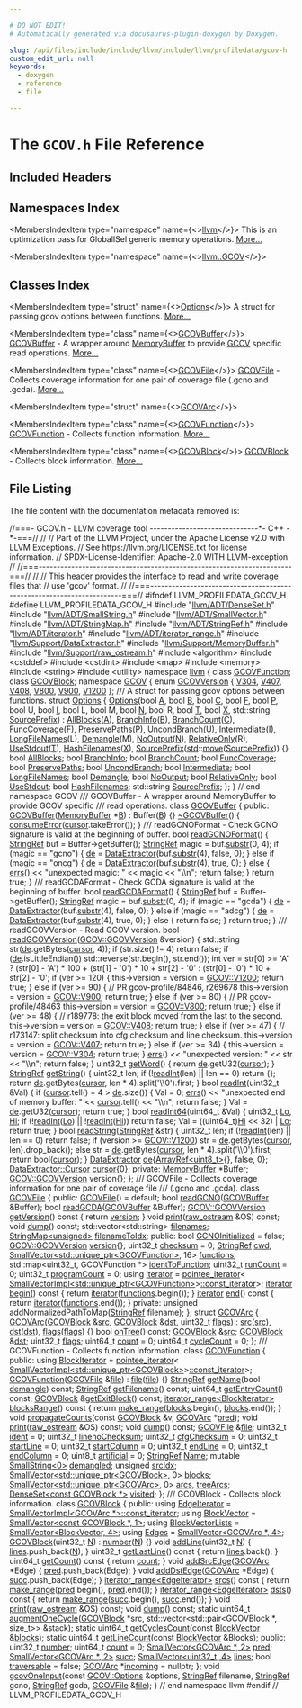 ```yaml
---

# DO NOT EDIT!
# Automatically generated via docusaurus-plugin-doxygen by Doxygen.

slug: /api/files/include/include/llvm/include/llvm/profiledata/gcov-h
custom_edit_url: null
keywords:
  - doxygen
  - reference
  - file

---
```





# The `GCOV.h` File Reference

<DoxygenPage pluginConfig={pluginConfig}>



## Included Headers

<IncludesList>
<IncludesListItem
  filePath="llvm/ADT/DenseSet.h"
  permalink="/docs/api/files/include/include/llvm/include/llvm/adt/denseset-h"
  isLocal="true" />
<IncludesListItem
  filePath="llvm/ADT/SmallString.h"
  permalink="/docs/api/files/include/include/llvm/include/llvm/adt/smallstring-h"
  isLocal="true" />
<IncludesListItem
  filePath="llvm/ADT/SmallVector.h"
  permalink="/docs/api/files/include/include/llvm/include/llvm/adt/smallvector-h"
  isLocal="true" />
<IncludesListItem
  filePath="llvm/ADT/StringMap.h"
  permalink="/docs/api/files/include/include/llvm/include/llvm/adt/stringmap-h"
  isLocal="true" />
<IncludesListItem
  filePath="llvm/ADT/StringRef.h"
  permalink="/docs/api/files/include/include/llvm/include/llvm/adt/stringref-h"
  isLocal="true" />
<IncludesListItem
  filePath="llvm/ADT/iterator.h"
  permalink="/docs/api/files/include/include/llvm/include/llvm/adt/iterator-h"
  isLocal="true" />
<IncludesListItem
  filePath="llvm/ADT/iterator_range.h"
  permalink="/docs/api/files/include/include/llvm/include/llvm/adt/iterator-range-h"
  isLocal="true" />
<IncludesListItem
  filePath="llvm/Support/DataExtractor.h"
  permalink="/docs/api/files/include/include/llvm/include/llvm/support/dataextractor-h"
  isLocal="true" />
<IncludesListItem
  filePath="llvm/Support/MemoryBuffer.h"
  permalink="/docs/api/files/include/include/llvm/include/llvm/support/memorybuffer-h"
  isLocal="true" />
<IncludesListItem
  filePath="llvm/Support/raw_ostream.h"
  permalink="/docs/api/files/include/include/llvm/include/llvm/support/raw-ostream-h"
  isLocal="true" />
<IncludesListItem
  filePath="algorithm"
  permalink=""
  isLocal="false" />
<IncludesListItem
  filePath="cstddef"
  permalink=""
  isLocal="false" />
<IncludesListItem
  filePath="cstdint"
  permalink=""
  isLocal="false" />
<IncludesListItem
  filePath="map"
  permalink=""
  isLocal="false" />
<IncludesListItem
  filePath="memory"
  permalink=""
  isLocal="false" />
<IncludesListItem
  filePath="string"
  permalink=""
  isLocal="false" />
<IncludesListItem
  filePath="utility"
  permalink=""
  isLocal="false" />
</IncludesList>

## Namespaces Index

<MembersIndex>

<MembersIndexItem
  type="namespace"
  name={<><a href="/docs/api/namespaces/llvm">llvm</a></>}>
This is an optimization pass for GlobalISel generic memory operations. <a href="/docs/api/namespaces/llvm/#details">More...</a>
</MembersIndexItem>

<MembersIndexItem
  type="namespace"
  name={<><a href="/docs/api/namespaces/llvm/gcov">llvm::GCOV</a></>}>
</MembersIndexItem>

</MembersIndex>

## Classes Index

<MembersIndex>

<MembersIndexItem
  type="struct"
  name={<><a href="/docs/api/structs/llvm/gcov/options">Options</a></>}>
A struct for passing gcov options between functions. <a href="/docs/api/structs/llvm/gcov/options/#details">More...</a>
</MembersIndexItem>

<MembersIndexItem
  type="class"
  name={<><a href="/docs/api/classes/llvm/gcovbuffer">GCOVBuffer</a></>}>
<a href="/docs/api/classes/llvm/gcovbuffer">GCOVBuffer</a> - A wrapper around <a href="/docs/api/classes/llvm/memorybuffer">MemoryBuffer</a> to provide <a href="/docs/api/namespaces/llvm/gcov">GCOV</a> specific read operations. <a href="/docs/api/classes/llvm/gcovbuffer/#details">More...</a>
</MembersIndexItem>

<MembersIndexItem
  type="class"
  name={<><a href="/docs/api/classes/llvm/gcovfile">GCOVFile</a></>}>
<a href="/docs/api/classes/llvm/gcovfile">GCOVFile</a> - Collects coverage information for one pair of coverage file (.gcno and .gcda). <a href="/docs/api/classes/llvm/gcovfile/#details">More...</a>
</MembersIndexItem>

<MembersIndexItem
  type="struct"
  name={<><a href="/docs/api/structs/llvm/gcovarc">GCOVArc</a></>}>
</MembersIndexItem>

<MembersIndexItem
  type="class"
  name={<><a href="/docs/api/classes/llvm/gcovfunction">GCOVFunction</a></>}>
<a href="/docs/api/classes/llvm/gcovfunction">GCOVFunction</a> - Collects function information. <a href="/docs/api/classes/llvm/gcovfunction/#details">More...</a>
</MembersIndexItem>

<MembersIndexItem
  type="class"
  name={<><a href="/docs/api/classes/llvm/gcovblock">GCOVBlock</a></>}>
<a href="/docs/api/classes/llvm/gcovblock">GCOVBlock</a> - Collects block information. <a href="/docs/api/classes/llvm/gcovblock/#details">More...</a>
</MembersIndexItem>

</MembersIndex>


## File Listing

The file content with the documentation metadata removed is:

<ProgramListing>

<Link id="l00001" /><CodeLine lineNumber="1"><span class="doxyHighlightComment">//===- GCOV.h - LLVM coverage tool ------------------------------&#42;- C++ -&#42;-===//</span></CodeLine>
<Link id="l00002" /><CodeLine lineNumber="2"><span class="doxyHighlightComment">//</span></CodeLine>
<Link id="l00003" /><CodeLine lineNumber="3"><span class="doxyHighlightComment">// Part of the LLVM Project, under the Apache License v2.0 with LLVM Exceptions.</span></CodeLine>
<Link id="l00004" /><CodeLine lineNumber="4"><span class="doxyHighlightComment">// See https://llvm.org/LICENSE.txt for license information.</span></CodeLine>
<Link id="l00005" /><CodeLine lineNumber="5"><span class="doxyHighlightComment">// SPDX-License-Identifier: Apache-2.0 WITH LLVM-exception</span></CodeLine>
<Link id="l00006" /><CodeLine lineNumber="6"><span class="doxyHighlightComment">//</span></CodeLine>
<Link id="l00007" /><CodeLine lineNumber="7"><span class="doxyHighlightComment">//===----------------------------------------------------------------------===//</span></CodeLine>
<Link id="l00008" /><CodeLine lineNumber="8"><span class="doxyHighlightComment">//</span></CodeLine>
<Link id="l00009" /><CodeLine lineNumber="9"><span class="doxyHighlightComment">// This header provides the interface to read and write coverage files that</span></CodeLine>
<Link id="l00010" /><CodeLine lineNumber="10"><span class="doxyHighlightComment">// use &#39;gcov&#39; format.</span></CodeLine>
<Link id="l00011" /><CodeLine lineNumber="11"><span class="doxyHighlightComment">//</span></CodeLine>
<Link id="l00012" /><CodeLine lineNumber="12"><span class="doxyHighlightComment">//===----------------------------------------------------------------------===//</span></CodeLine>
<Link id="l00013" /><CodeLine lineNumber="13"></CodeLine>
<Link id="l00014" /><CodeLine lineNumber="14"><span class="doxyHighlightPreprocessor">#ifndef LLVM&#95;PROFILEDATA&#95;GCOV&#95;H</span></CodeLine>
<Link id="l00015" /><CodeLine lineNumber="15"><span class="doxyHighlightPreprocessor">#define LLVM&#95;PROFILEDATA&#95;GCOV&#95;H</span></CodeLine>
<Link id="l00016" /><CodeLine lineNumber="16"></CodeLine>
<Link id="l00017" /><CodeLine lineNumber="17"><span class="doxyHighlightPreprocessor">#include &quot;<a href="/docs/api/files/include/include/llvm/include/llvm/adt/denseset-h">llvm/ADT/DenseSet.h</a>&quot;</span></CodeLine>
<Link id="l00018" /><CodeLine lineNumber="18"><span class="doxyHighlightPreprocessor">#include &quot;<a href="/docs/api/files/include/include/llvm/include/llvm/adt/smallstring-h">llvm/ADT/SmallString.h</a>&quot;</span></CodeLine>
<Link id="l00019" /><CodeLine lineNumber="19"><span class="doxyHighlightPreprocessor">#include &quot;<a href="/docs/api/files/include/include/llvm/include/llvm/adt/smallvector-h">llvm/ADT/SmallVector.h</a>&quot;</span></CodeLine>
<Link id="l00020" /><CodeLine lineNumber="20"><span class="doxyHighlightPreprocessor">#include &quot;<a href="/docs/api/files/include/include/llvm/include/llvm/adt/stringmap-h">llvm/ADT/StringMap.h</a>&quot;</span></CodeLine>
<Link id="l00021" /><CodeLine lineNumber="21"><span class="doxyHighlightPreprocessor">#include &quot;<a href="/docs/api/files/include/include/llvm/include/llvm/adt/stringref-h">llvm/ADT/StringRef.h</a>&quot;</span></CodeLine>
<Link id="l00022" /><CodeLine lineNumber="22"><span class="doxyHighlightPreprocessor">#include &quot;<a href="/docs/api/files/include/include/llvm/include/llvm/adt/iterator-h">llvm/ADT/iterator.h</a>&quot;</span></CodeLine>
<Link id="l00023" /><CodeLine lineNumber="23"><span class="doxyHighlightPreprocessor">#include &quot;<a href="/docs/api/files/include/include/llvm/include/llvm/adt/iterator-range-h">llvm/ADT/iterator&#95;range.h</a>&quot;</span></CodeLine>
<Link id="l00024" /><CodeLine lineNumber="24"><span class="doxyHighlightPreprocessor">#include &quot;<a href="/docs/api/files/include/include/llvm/include/llvm/support/dataextractor-h">llvm/Support/DataExtractor.h</a>&quot;</span></CodeLine>
<Link id="l00025" /><CodeLine lineNumber="25"><span class="doxyHighlightPreprocessor">#include &quot;<a href="/docs/api/files/include/include/llvm/include/llvm/support/memorybuffer-h">llvm/Support/MemoryBuffer.h</a>&quot;</span></CodeLine>
<Link id="l00026" /><CodeLine lineNumber="26"><span class="doxyHighlightPreprocessor">#include &quot;<a href="/docs/api/files/include/include/llvm/include/llvm/support/raw-ostream-h">llvm/Support/raw&#95;ostream.h</a>&quot;</span></CodeLine>
<Link id="l00027" /><CodeLine lineNumber="27"><span class="doxyHighlightPreprocessor">#include &lt;algorithm&gt;</span></CodeLine>
<Link id="l00028" /><CodeLine lineNumber="28"><span class="doxyHighlightPreprocessor">#include &lt;cstddef&gt;</span></CodeLine>
<Link id="l00029" /><CodeLine lineNumber="29"><span class="doxyHighlightPreprocessor">#include &lt;cstdint&gt;</span></CodeLine>
<Link id="l00030" /><CodeLine lineNumber="30"><span class="doxyHighlightPreprocessor">#include &lt;map&gt;</span></CodeLine>
<Link id="l00031" /><CodeLine lineNumber="31"><span class="doxyHighlightPreprocessor">#include &lt;memory&gt;</span></CodeLine>
<Link id="l00032" /><CodeLine lineNumber="32"><span class="doxyHighlightPreprocessor">#include &lt;string&gt;</span></CodeLine>
<Link id="l00033" /><CodeLine lineNumber="33"><span class="doxyHighlightPreprocessor">#include &lt;utility&gt;</span></CodeLine>
<Link id="l00034" /><CodeLine lineNumber="34"></CodeLine>
<Link id="l00035" /><CodeLine lineNumber="35"><span class="doxyHighlightKeyword">namespace </span><span class="doxyHighlight"><a href="/docs/api/namespaces/llvm">llvm</a> &#123;</span></CodeLine>
<Link id="l00036" /><CodeLine lineNumber="36"></CodeLine>
<Link id="l00037" /><CodeLine lineNumber="37"><span class="doxyHighlightKeyword">class </span><span class="doxyHighlight"><a href="/docs/api/classes/llvm/gcovfunction">GCOVFunction</a>;</span></CodeLine>
<Link id="l00038" /><CodeLine lineNumber="38"><span class="doxyHighlightKeyword">class </span><span class="doxyHighlight"><a href="/docs/api/classes/llvm/gcovblock">GCOVBlock</a>;</span></CodeLine>
<Link id="l00039" /><CodeLine lineNumber="39"></CodeLine>
<Link id="l00040" /><CodeLine lineNumber="40" lineLink="/docs/api/namespaces/llvm/gcov"><span class="doxyHighlightKeyword">namespace </span><span class="doxyHighlight"><a href="/docs/api/namespaces/llvm/gcov">GCOV</a> &#123;</span></CodeLine>
<Link id="l00041" /><CodeLine lineNumber="41"></CodeLine>
<Link id="l00042" /><CodeLine lineNumber="42" lineLink="/docs/api/namespaces/llvm/gcov/#aa1bb0e8b1c685b30bf6d3247fb3feb08"><span class="doxyHighlightKeyword">enum</span><span class="doxyHighlight"> <a href="/docs/api/namespaces/llvm/gcov/#aa1bb0e8b1c685b30bf6d3247fb3feb08">GCOVVersion</a> &#123; <a href="/docs/api/namespaces/llvm/gcov/#aa1bb0e8b1c685b30bf6d3247fb3feb08adc96e487f3fa2bd49eee766c414dac00">V304</a>, <a href="/docs/api/namespaces/llvm/gcov/#aa1bb0e8b1c685b30bf6d3247fb3feb08a28fc20af08dacec19f1191703628427b">V407</a>, <a href="/docs/api/namespaces/llvm/gcov/#aa1bb0e8b1c685b30bf6d3247fb3feb08a607cdde36f2294fa72393d08056f261e">V408</a>, <a href="/docs/api/namespaces/llvm/gcov/#aa1bb0e8b1c685b30bf6d3247fb3feb08a44a2004dc53121e992331b77372bba6d">V800</a>, <a href="/docs/api/namespaces/llvm/gcov/#aa1bb0e8b1c685b30bf6d3247fb3feb08a6fde43e4bd261973caa55253c97501ba">V900</a>, <a href="/docs/api/namespaces/llvm/gcov/#aa1bb0e8b1c685b30bf6d3247fb3feb08ab1e658d09f62b1e53e0cb99a37df31e3">V1200</a> &#125;;</span></CodeLine>
<Link id="l00043" /><CodeLine lineNumber="43"></CodeLine>
<Link id="l00044" /><CodeLine lineNumber="44"><span class="doxyHighlightComment">/// A struct for passing gcov options between functions.</span></CodeLine>
<Link id="l00045" /><CodeLine lineNumber="45" lineLink="/docs/api/structs/llvm/gcov/options"><span class="doxyHighlightKeyword">struct </span><span class="doxyHighlight"><a href="/docs/api/structs/llvm/gcov/options/#a8ee1fe2f1a12dba580a5fd0786f6678e">Options</a> &#123;</span></CodeLine>
<Link id="l00046" /><CodeLine lineNumber="46" lineLink="/docs/api/structs/llvm/gcov/options/#a8ee1fe2f1a12dba580a5fd0786f6678e"><span class="doxyHighlight">  <a href="/docs/api/structs/llvm/gcov/options/#a8ee1fe2f1a12dba580a5fd0786f6678e">Options</a>(</span><span class="doxyHighlightKeywordType">bool</span><span class="doxyHighlight"> <a href="/docs/api/files/lib/lib/ir/builtingcs-cpp/#a2e38c85003a042421cde1647632d0b72">A</a>, </span><span class="doxyHighlightKeywordType">bool</span><span class="doxyHighlight"> <a href="/docs/api/files/lib/lib/ir/builtingcs-cpp/#ae76959fe811ba090de4cba69ac00f1da">B</a>, </span><span class="doxyHighlightKeywordType">bool</span><span class="doxyHighlight"> <a href="/docs/api/namespaces/llvm/callingconv/#ac6aa1387c4375260e2468eb5a77fdb4cafd841a49aec1539bc88abc8ff9e170fb">C</a>, </span><span class="doxyHighlightKeywordType">bool</span><span class="doxyHighlight"> <a href="/docs/api/files/lib/lib/support/md5-cpp/#a96d73bbd7af15cb1fc38c3f4a3bd82e9">F</a>, </span><span class="doxyHighlightKeywordType">bool</span><span class="doxyHighlight"> <a href="/docs/api/files/lib/lib/option/option-cpp/#a04665169063c8ca1f2ea96c27fc7c2b2">P</a>, </span><span class="doxyHighlightKeywordType">bool</span><span class="doxyHighlight"> U, </span><span class="doxyHighlightKeywordType">bool</span><span class="doxyHighlight"> <a href="/docs/api/files/lib/lib/support/md5-cpp/#ac0eafdc9ee161b71e7af98af736952fd">I</a>, </span><span class="doxyHighlightKeywordType">bool</span><span class="doxyHighlight"> L,</span></CodeLine>
<Link id="l00047" /><CodeLine lineNumber="47"><span class="doxyHighlight">          </span><span class="doxyHighlightKeywordType">bool</span><span class="doxyHighlight"> M, </span><span class="doxyHighlightKeywordType">bool</span><span class="doxyHighlight"> <a href="/docs/api/files/lib/lib/support/regcomp-c/#a0240ac851181b84ac374872dc5434ee4">N</a>, </span><span class="doxyHighlightKeywordType">bool</span><span class="doxyHighlight"> R, </span><span class="doxyHighlightKeywordType">bool</span><span class="doxyHighlight"> <a href="/docs/api/files/lib/lib/target/lib/target/mips/mips16isellowering-cpp/#a0acb682b8260ab1c60b918599864e2e5">T</a>, </span><span class="doxyHighlightKeywordType">bool</span><span class="doxyHighlight"> <a href="/docs/api/files/lib/lib/tablegen/tablegenbackendskeleton-cpp/#ab60f28d7a141ac46ccc200176a1bca8b">X</a>, std::string <a href="/docs/api/structs/llvm/gcov/options/#a6071ceda16f687b131cbc62e8bc7e442">SourcePrefix</a>)</span></CodeLine>
<Link id="l00048" /><CodeLine lineNumber="48"><span class="doxyHighlight">      : <a href="/docs/api/structs/llvm/gcov/options/#ac6691ccf7e7549380d4535b1683b45a5">AllBlocks</a>(<a href="/docs/api/files/lib/lib/ir/builtingcs-cpp/#a2e38c85003a042421cde1647632d0b72">A</a>), <a href="/docs/api/structs/llvm/gcov/options/#a691eabc6558d0fd0d5b75ea2e1002bce">BranchInfo</a>(<a href="/docs/api/files/lib/lib/ir/builtingcs-cpp/#ae76959fe811ba090de4cba69ac00f1da">B</a>), <a href="/docs/api/structs/llvm/gcov/options/#ab1d5ffb9fca7dd9ed6e10f083d823679">BranchCount</a>(<a href="/docs/api/namespaces/llvm/callingconv/#ac6aa1387c4375260e2468eb5a77fdb4cafd841a49aec1539bc88abc8ff9e170fb">C</a>), <a href="/docs/api/structs/llvm/gcov/options/#a8ee03717f5dc75e2e02463a10a545280">FuncCoverage</a>(<a href="/docs/api/files/lib/lib/support/md5-cpp/#a96d73bbd7af15cb1fc38c3f4a3bd82e9">F</a>),</span></CodeLine>
<Link id="l00049" /><CodeLine lineNumber="49"><span class="doxyHighlight">        <a href="/docs/api/structs/llvm/gcov/options/#a5c6c362cdbe2a4e4cdc9c8e7e210daed">PreservePaths</a>(<a href="/docs/api/files/lib/lib/option/option-cpp/#a04665169063c8ca1f2ea96c27fc7c2b2">P</a>), <a href="/docs/api/structs/llvm/gcov/options/#ab129922670003a7115b9cd49d7f8b9d6">UncondBranch</a>(U), <a href="/docs/api/structs/llvm/gcov/options/#af7598fbd84cc288e515a723c11aab79d">Intermediate</a>(<a href="/docs/api/files/lib/lib/support/md5-cpp/#ac0eafdc9ee161b71e7af98af736952fd">I</a>), <a href="/docs/api/structs/llvm/gcov/options/#ab9db738812204c556f2bcc25b7e25476">LongFileNames</a>(L),</span></CodeLine>
<Link id="l00050" /><CodeLine lineNumber="50"><span class="doxyHighlight">        <a href="/docs/api/structs/llvm/gcov/options/#a40ecb71f150882a32bae14f9559cd87b">Demangle</a>(M), <a href="/docs/api/structs/llvm/gcov/options/#aa600e8c409b75ebf971ce59011c6d199">NoOutput</a>(<a href="/docs/api/files/lib/lib/support/regcomp-c/#a0240ac851181b84ac374872dc5434ee4">N</a>), <a href="/docs/api/structs/llvm/gcov/options/#a6c79ccaf9c4444a27e74e662cf67fe45">RelativeOnly</a>(R), <a href="/docs/api/structs/llvm/gcov/options/#abb772122a6bbc49904118a7d079ee749">UseStdout</a>(<a href="/docs/api/files/lib/lib/target/lib/target/mips/mips16isellowering-cpp/#a0acb682b8260ab1c60b918599864e2e5">T</a>),</span></CodeLine>
<Link id="l00051" /><CodeLine lineNumber="51"><span class="doxyHighlight">        <a href="/docs/api/structs/llvm/gcov/options/#a4e4f62d4d96053c77203332916ad110a">HashFilenames</a>(<a href="/docs/api/files/lib/lib/tablegen/tablegenbackendskeleton-cpp/#ab60f28d7a141ac46ccc200176a1bca8b">X</a>), <a href="/docs/api/structs/llvm/gcov/options/#a6071ceda16f687b131cbc62e8bc7e442">SourcePrefix</a>(<a href="/docs/api/namespaces/std">std</a>::<a href="/docs/api/namespaces/llvm/#abfc9c7ecf70f66901e439f7c04ef3dbb">move</a>(<a href="/docs/api/structs/llvm/gcov/options/#a6071ceda16f687b131cbc62e8bc7e442">SourcePrefix</a>)) &#123;&#125;</span></CodeLine>
<Link id="l00052" /><CodeLine lineNumber="52"></CodeLine>
<Link id="l00053" /><CodeLine lineNumber="53" lineLink="/docs/api/structs/llvm/gcov/options/#ac6691ccf7e7549380d4535b1683b45a5"><span class="doxyHighlight">  </span><span class="doxyHighlightKeywordType">bool</span><span class="doxyHighlight"> <a href="/docs/api/structs/llvm/gcov/options/#ac6691ccf7e7549380d4535b1683b45a5">AllBlocks</a>;</span></CodeLine>
<Link id="l00054" /><CodeLine lineNumber="54" lineLink="/docs/api/structs/llvm/gcov/options/#a691eabc6558d0fd0d5b75ea2e1002bce"><span class="doxyHighlight">  </span><span class="doxyHighlightKeywordType">bool</span><span class="doxyHighlight"> <a href="/docs/api/structs/llvm/gcov/options/#a691eabc6558d0fd0d5b75ea2e1002bce">BranchInfo</a>;</span></CodeLine>
<Link id="l00055" /><CodeLine lineNumber="55" lineLink="/docs/api/structs/llvm/gcov/options/#ab1d5ffb9fca7dd9ed6e10f083d823679"><span class="doxyHighlight">  </span><span class="doxyHighlightKeywordType">bool</span><span class="doxyHighlight"> <a href="/docs/api/structs/llvm/gcov/options/#ab1d5ffb9fca7dd9ed6e10f083d823679">BranchCount</a>;</span></CodeLine>
<Link id="l00056" /><CodeLine lineNumber="56" lineLink="/docs/api/structs/llvm/gcov/options/#a8ee03717f5dc75e2e02463a10a545280"><span class="doxyHighlight">  </span><span class="doxyHighlightKeywordType">bool</span><span class="doxyHighlight"> <a href="/docs/api/structs/llvm/gcov/options/#a8ee03717f5dc75e2e02463a10a545280">FuncCoverage</a>;</span></CodeLine>
<Link id="l00057" /><CodeLine lineNumber="57" lineLink="/docs/api/structs/llvm/gcov/options/#a5c6c362cdbe2a4e4cdc9c8e7e210daed"><span class="doxyHighlight">  </span><span class="doxyHighlightKeywordType">bool</span><span class="doxyHighlight"> <a href="/docs/api/structs/llvm/gcov/options/#a5c6c362cdbe2a4e4cdc9c8e7e210daed">PreservePaths</a>;</span></CodeLine>
<Link id="l00058" /><CodeLine lineNumber="58" lineLink="/docs/api/structs/llvm/gcov/options/#ab129922670003a7115b9cd49d7f8b9d6"><span class="doxyHighlight">  </span><span class="doxyHighlightKeywordType">bool</span><span class="doxyHighlight"> <a href="/docs/api/structs/llvm/gcov/options/#ab129922670003a7115b9cd49d7f8b9d6">UncondBranch</a>;</span></CodeLine>
<Link id="l00059" /><CodeLine lineNumber="59" lineLink="/docs/api/structs/llvm/gcov/options/#af7598fbd84cc288e515a723c11aab79d"><span class="doxyHighlight">  </span><span class="doxyHighlightKeywordType">bool</span><span class="doxyHighlight"> <a href="/docs/api/structs/llvm/gcov/options/#af7598fbd84cc288e515a723c11aab79d">Intermediate</a>;</span></CodeLine>
<Link id="l00060" /><CodeLine lineNumber="60" lineLink="/docs/api/structs/llvm/gcov/options/#ab9db738812204c556f2bcc25b7e25476"><span class="doxyHighlight">  </span><span class="doxyHighlightKeywordType">bool</span><span class="doxyHighlight"> <a href="/docs/api/structs/llvm/gcov/options/#ab9db738812204c556f2bcc25b7e25476">LongFileNames</a>;</span></CodeLine>
<Link id="l00061" /><CodeLine lineNumber="61" lineLink="/docs/api/structs/llvm/gcov/options/#a40ecb71f150882a32bae14f9559cd87b"><span class="doxyHighlight">  </span><span class="doxyHighlightKeywordType">bool</span><span class="doxyHighlight"> <a href="/docs/api/structs/llvm/gcov/options/#a40ecb71f150882a32bae14f9559cd87b">Demangle</a>;</span></CodeLine>
<Link id="l00062" /><CodeLine lineNumber="62" lineLink="/docs/api/structs/llvm/gcov/options/#aa600e8c409b75ebf971ce59011c6d199"><span class="doxyHighlight">  </span><span class="doxyHighlightKeywordType">bool</span><span class="doxyHighlight"> <a href="/docs/api/structs/llvm/gcov/options/#aa600e8c409b75ebf971ce59011c6d199">NoOutput</a>;</span></CodeLine>
<Link id="l00063" /><CodeLine lineNumber="63" lineLink="/docs/api/structs/llvm/gcov/options/#a6c79ccaf9c4444a27e74e662cf67fe45"><span class="doxyHighlight">  </span><span class="doxyHighlightKeywordType">bool</span><span class="doxyHighlight"> <a href="/docs/api/structs/llvm/gcov/options/#a6c79ccaf9c4444a27e74e662cf67fe45">RelativeOnly</a>;</span></CodeLine>
<Link id="l00064" /><CodeLine lineNumber="64" lineLink="/docs/api/structs/llvm/gcov/options/#abb772122a6bbc49904118a7d079ee749"><span class="doxyHighlight">  </span><span class="doxyHighlightKeywordType">bool</span><span class="doxyHighlight"> <a href="/docs/api/structs/llvm/gcov/options/#abb772122a6bbc49904118a7d079ee749">UseStdout</a>;</span></CodeLine>
<Link id="l00065" /><CodeLine lineNumber="65" lineLink="/docs/api/structs/llvm/gcov/options/#a4e4f62d4d96053c77203332916ad110a"><span class="doxyHighlight">  </span><span class="doxyHighlightKeywordType">bool</span><span class="doxyHighlight"> <a href="/docs/api/structs/llvm/gcov/options/#a4e4f62d4d96053c77203332916ad110a">HashFilenames</a>;</span></CodeLine>
<Link id="l00066" /><CodeLine lineNumber="66" lineLink="/docs/api/structs/llvm/gcov/options/#a6071ceda16f687b131cbc62e8bc7e442"><span class="doxyHighlight">  std::string <a href="/docs/api/structs/llvm/gcov/options/#a6071ceda16f687b131cbc62e8bc7e442">SourcePrefix</a>;</span></CodeLine>
<Link id="l00067" /><CodeLine lineNumber="67"><span class="doxyHighlight">&#125;;</span></CodeLine>
<Link id="l00068" /><CodeLine lineNumber="68"></CodeLine>
<Link id="l00069" /><CodeLine lineNumber="69"><span class="doxyHighlight">&#125; </span><span class="doxyHighlightComment">// end namespace GCOV</span></CodeLine>
<Link id="l00070" /><CodeLine lineNumber="70"></CodeLine>
<Link id="l00071" /><CodeLine lineNumber="71"><span class="doxyHighlightComment">/// GCOVBuffer - A wrapper around MemoryBuffer to provide GCOV specific</span></CodeLine>
<Link id="l00072" /><CodeLine lineNumber="72"><span class="doxyHighlightComment">/// read operations.</span></CodeLine>
<Link id="l00073" /><CodeLine lineNumber="73" lineLink="/docs/api/classes/llvm/gcovbuffer"><span class="doxyHighlightKeyword">class </span><span class="doxyHighlight"><a href="/docs/api/classes/llvm/gcovbuffer/#a47c0b9404b9090968015a6836239394d">GCOVBuffer</a> &#123;</span></CodeLine>
<Link id="l00074" /><CodeLine lineNumber="74"><span class="doxyHighlightKeyword">public</span><span class="doxyHighlight">:</span></CodeLine>
<Link id="l00075" /><CodeLine lineNumber="75" lineLink="/docs/api/classes/llvm/gcovbuffer/#a47c0b9404b9090968015a6836239394d"><span class="doxyHighlight">  <a href="/docs/api/classes/llvm/gcovbuffer/#a47c0b9404b9090968015a6836239394d">GCOVBuffer</a>(<a href="/docs/api/classes/llvm/memorybuffer">MemoryBuffer</a> &#42;<a href="/docs/api/files/lib/lib/ir/builtingcs-cpp/#ae76959fe811ba090de4cba69ac00f1da">B</a>) : Buffer(<a href="/docs/api/files/lib/lib/ir/builtingcs-cpp/#ae76959fe811ba090de4cba69ac00f1da">B</a>) &#123;&#125;</span></CodeLine>
<Link id="l00076" /><CodeLine lineNumber="76" lineLink="/docs/api/classes/llvm/gcovbuffer/#a3ba30e0387e5148f1c866246e35a237d"><span class="doxyHighlight">  <a href="/docs/api/classes/llvm/gcovbuffer/#a3ba30e0387e5148f1c866246e35a237d">~GCOVBuffer</a>() &#123; <a href="/docs/api/namespaces/llvm/#aee0e70be66536b9ef7b65ae2e5a45959">consumeError</a>(<a href="/docs/api/classes/llvm/gcovbuffer/#a1533ae57f14fba1a9f835ea9f7d521d2">cursor</a>.takeError()); &#125;</span></CodeLine>
<Link id="l00077" /><CodeLine lineNumber="77"></CodeLine>
<Link id="l00078" /><CodeLine lineNumber="78"><span class="doxyHighlightComment">  /// readGCNOFormat - Check GCNO signature is valid at the beginning of buffer.</span></CodeLine>
<Link id="l00079" /><CodeLine lineNumber="79" lineLink="/docs/api/classes/llvm/gcovbuffer/#ad1db2af6d2bd3952490d0ecc76aab3b1"><span class="doxyHighlight">  </span><span class="doxyHighlightKeywordType">bool</span><span class="doxyHighlight"> <a href="/docs/api/classes/llvm/gcovbuffer/#ad1db2af6d2bd3952490d0ecc76aab3b1">readGCNOFormat</a>() &#123;</span></CodeLine>
<Link id="l00080" /><CodeLine lineNumber="80"><span class="doxyHighlight">    <a href="/docs/api/classes/llvm/stringref">StringRef</a> buf = Buffer-&gt;getBuffer();</span></CodeLine>
<Link id="l00081" /><CodeLine lineNumber="81"><span class="doxyHighlight">    <a href="/docs/api/classes/llvm/stringref">StringRef</a> magic = buf.<a href="/docs/api/classes/llvm/stringref/#a25f1fd81f2132805676c82ab8ae0c109">substr</a>(0, 4);</span></CodeLine>
<Link id="l00082" /><CodeLine lineNumber="82"><span class="doxyHighlight">    </span><span class="doxyHighlightKeywordFlow">if</span><span class="doxyHighlight"> (magic == </span><span class="doxyHighlightStringLiteral">&quot;gcno&quot;</span><span class="doxyHighlight">) &#123;</span></CodeLine>
<Link id="l00083" /><CodeLine lineNumber="83"><span class="doxyHighlight">      <a href="/docs/api/classes/llvm/gcovbuffer/#aa7bac54592a4de07ee31603aa6af6b03">de</a> = <a href="/docs/api/classes/llvm/dataextractor">DataExtractor</a>(buf.<a href="/docs/api/classes/llvm/stringref/#a25f1fd81f2132805676c82ab8ae0c109">substr</a>(4), </span><span class="doxyHighlightKeyword">false</span><span class="doxyHighlight">, 0);</span></CodeLine>
<Link id="l00084" /><CodeLine lineNumber="84"><span class="doxyHighlight">    &#125; </span><span class="doxyHighlightKeywordFlow">else</span><span class="doxyHighlight"> </span><span class="doxyHighlightKeywordFlow">if</span><span class="doxyHighlight"> (magic == </span><span class="doxyHighlightStringLiteral">&quot;oncg&quot;</span><span class="doxyHighlight">) &#123;</span></CodeLine>
<Link id="l00085" /><CodeLine lineNumber="85"><span class="doxyHighlight">      <a href="/docs/api/classes/llvm/gcovbuffer/#aa7bac54592a4de07ee31603aa6af6b03">de</a> = <a href="/docs/api/classes/llvm/dataextractor">DataExtractor</a>(buf.<a href="/docs/api/classes/llvm/stringref/#a25f1fd81f2132805676c82ab8ae0c109">substr</a>(4), </span><span class="doxyHighlightKeyword">true</span><span class="doxyHighlight">, 0);</span></CodeLine>
<Link id="l00086" /><CodeLine lineNumber="86"><span class="doxyHighlight">    &#125; </span><span class="doxyHighlightKeywordFlow">else</span><span class="doxyHighlight"> &#123;</span></CodeLine>
<Link id="l00087" /><CodeLine lineNumber="87"><span class="doxyHighlight">      <a href="/docs/api/namespaces/llvm/#a9a7b5c68c90f85baaedaa854cc5002cc">errs</a>() &lt;&lt; </span><span class="doxyHighlightStringLiteral">&quot;unexpected magic: &quot;</span><span class="doxyHighlight"> &lt;&lt; magic &lt;&lt; </span><span class="doxyHighlightStringLiteral">&quot;\\n&quot;</span><span class="doxyHighlight">;</span></CodeLine>
<Link id="l00088" /><CodeLine lineNumber="88"><span class="doxyHighlight">      </span><span class="doxyHighlightKeywordFlow">return</span><span class="doxyHighlight"> </span><span class="doxyHighlightKeyword">false</span><span class="doxyHighlight">;</span></CodeLine>
<Link id="l00089" /><CodeLine lineNumber="89"><span class="doxyHighlight">    &#125;</span></CodeLine>
<Link id="l00090" /><CodeLine lineNumber="90"><span class="doxyHighlight">    </span><span class="doxyHighlightKeywordFlow">return</span><span class="doxyHighlight"> </span><span class="doxyHighlightKeyword">true</span><span class="doxyHighlight">;</span></CodeLine>
<Link id="l00091" /><CodeLine lineNumber="91"><span class="doxyHighlight">  &#125;</span></CodeLine>
<Link id="l00092" /><CodeLine lineNumber="92"></CodeLine>
<Link id="l00093" /><CodeLine lineNumber="93"><span class="doxyHighlightComment">  /// readGCDAFormat - Check GCDA signature is valid at the beginning of buffer.</span></CodeLine>
<Link id="l00094" /><CodeLine lineNumber="94" lineLink="/docs/api/classes/llvm/gcovbuffer/#afb37a1905e7f29be59a6d5406da52a32"><span class="doxyHighlight">  </span><span class="doxyHighlightKeywordType">bool</span><span class="doxyHighlight"> <a href="/docs/api/classes/llvm/gcovbuffer/#afb37a1905e7f29be59a6d5406da52a32">readGCDAFormat</a>() &#123;</span></CodeLine>
<Link id="l00095" /><CodeLine lineNumber="95"><span class="doxyHighlight">    <a href="/docs/api/classes/llvm/stringref">StringRef</a> buf = Buffer-&gt;getBuffer();</span></CodeLine>
<Link id="l00096" /><CodeLine lineNumber="96"><span class="doxyHighlight">    <a href="/docs/api/classes/llvm/stringref">StringRef</a> magic = buf.<a href="/docs/api/classes/llvm/stringref/#a25f1fd81f2132805676c82ab8ae0c109">substr</a>(0, 4);</span></CodeLine>
<Link id="l00097" /><CodeLine lineNumber="97"><span class="doxyHighlight">    </span><span class="doxyHighlightKeywordFlow">if</span><span class="doxyHighlight"> (magic == </span><span class="doxyHighlightStringLiteral">&quot;gcda&quot;</span><span class="doxyHighlight">) &#123;</span></CodeLine>
<Link id="l00098" /><CodeLine lineNumber="98"><span class="doxyHighlight">      <a href="/docs/api/classes/llvm/gcovbuffer/#aa7bac54592a4de07ee31603aa6af6b03">de</a> = <a href="/docs/api/classes/llvm/dataextractor">DataExtractor</a>(buf.<a href="/docs/api/classes/llvm/stringref/#a25f1fd81f2132805676c82ab8ae0c109">substr</a>(4), </span><span class="doxyHighlightKeyword">false</span><span class="doxyHighlight">, 0);</span></CodeLine>
<Link id="l00099" /><CodeLine lineNumber="99"><span class="doxyHighlight">    &#125; </span><span class="doxyHighlightKeywordFlow">else</span><span class="doxyHighlight"> </span><span class="doxyHighlightKeywordFlow">if</span><span class="doxyHighlight"> (magic == </span><span class="doxyHighlightStringLiteral">&quot;adcg&quot;</span><span class="doxyHighlight">) &#123;</span></CodeLine>
<Link id="l00100" /><CodeLine lineNumber="100"><span class="doxyHighlight">      <a href="/docs/api/classes/llvm/gcovbuffer/#aa7bac54592a4de07ee31603aa6af6b03">de</a> = <a href="/docs/api/classes/llvm/dataextractor">DataExtractor</a>(buf.<a href="/docs/api/classes/llvm/stringref/#a25f1fd81f2132805676c82ab8ae0c109">substr</a>(4), </span><span class="doxyHighlightKeyword">true</span><span class="doxyHighlight">, 0);</span></CodeLine>
<Link id="l00101" /><CodeLine lineNumber="101"><span class="doxyHighlight">    &#125; </span><span class="doxyHighlightKeywordFlow">else</span><span class="doxyHighlight"> &#123;</span></CodeLine>
<Link id="l00102" /><CodeLine lineNumber="102"><span class="doxyHighlight">      </span><span class="doxyHighlightKeywordFlow">return</span><span class="doxyHighlight"> </span><span class="doxyHighlightKeyword">false</span><span class="doxyHighlight">;</span></CodeLine>
<Link id="l00103" /><CodeLine lineNumber="103"><span class="doxyHighlight">    &#125;</span></CodeLine>
<Link id="l00104" /><CodeLine lineNumber="104"><span class="doxyHighlight">    </span><span class="doxyHighlightKeywordFlow">return</span><span class="doxyHighlight"> </span><span class="doxyHighlightKeyword">true</span><span class="doxyHighlight">;</span></CodeLine>
<Link id="l00105" /><CodeLine lineNumber="105"><span class="doxyHighlight">  &#125;</span></CodeLine>
<Link id="l00106" /><CodeLine lineNumber="106"></CodeLine>
<Link id="l00107" /><CodeLine lineNumber="107"><span class="doxyHighlightComment">  /// readGCOVVersion - Read GCOV version.</span></CodeLine>
<Link id="l00108" /><CodeLine lineNumber="108" lineLink="/docs/api/classes/llvm/gcovbuffer/#a6deeee5c731229c55b313c6452c3b8a2"><span class="doxyHighlight">  </span><span class="doxyHighlightKeywordType">bool</span><span class="doxyHighlight"> <a href="/docs/api/classes/llvm/gcovbuffer/#a6deeee5c731229c55b313c6452c3b8a2">readGCOVVersion</a>(<a href="/docs/api/namespaces/llvm/gcov/#aa1bb0e8b1c685b30bf6d3247fb3feb08">GCOV::GCOVVersion</a> &amp;version) &#123;</span></CodeLine>
<Link id="l00109" /><CodeLine lineNumber="109"><span class="doxyHighlight">    std::string str(<a href="/docs/api/classes/llvm/gcovbuffer/#aa7bac54592a4de07ee31603aa6af6b03">de</a>.getBytes(<a href="/docs/api/classes/llvm/gcovbuffer/#a1533ae57f14fba1a9f835ea9f7d521d2">cursor</a>, 4));</span></CodeLine>
<Link id="l00110" /><CodeLine lineNumber="110"><span class="doxyHighlight">    </span><span class="doxyHighlightKeywordFlow">if</span><span class="doxyHighlight"> (str.size() != 4)</span></CodeLine>
<Link id="l00111" /><CodeLine lineNumber="111"><span class="doxyHighlight">      </span><span class="doxyHighlightKeywordFlow">return</span><span class="doxyHighlight"> </span><span class="doxyHighlightKeyword">false</span><span class="doxyHighlight">;</span></CodeLine>
<Link id="l00112" /><CodeLine lineNumber="112"><span class="doxyHighlight">    </span><span class="doxyHighlightKeywordFlow">if</span><span class="doxyHighlight"> (<a href="/docs/api/classes/llvm/gcovbuffer/#aa7bac54592a4de07ee31603aa6af6b03">de</a>.isLittleEndian())</span></CodeLine>
<Link id="l00113" /><CodeLine lineNumber="113"><span class="doxyHighlight">      std::reverse(str.begin(), str.end());</span></CodeLine>
<Link id="l00114" /><CodeLine lineNumber="114"><span class="doxyHighlight">    </span><span class="doxyHighlightKeywordType">int</span><span class="doxyHighlight"> ver = str&#91;0&#93; &gt;= </span><span class="doxyHighlightCharLiteral">&#39;A&#39;</span></CodeLine>
<Link id="l00115" /><CodeLine lineNumber="115"><span class="doxyHighlight">                  ? (str&#91;0&#93; - </span><span class="doxyHighlightCharLiteral">&#39;A&#39;</span><span class="doxyHighlight">) &#42; 100 + (str&#91;1&#93; - </span><span class="doxyHighlightCharLiteral">&#39;0&#39;</span><span class="doxyHighlight">) &#42; 10 + str&#91;2&#93; - </span><span class="doxyHighlightCharLiteral">&#39;0&#39;</span></CodeLine>
<Link id="l00116" /><CodeLine lineNumber="116"><span class="doxyHighlight">                  : (str&#91;0&#93; - </span><span class="doxyHighlightCharLiteral">&#39;0&#39;</span><span class="doxyHighlight">) &#42; 10 + str&#91;2&#93; - </span><span class="doxyHighlightCharLiteral">&#39;0&#39;</span><span class="doxyHighlight">;</span></CodeLine>
<Link id="l00117" /><CodeLine lineNumber="117"><span class="doxyHighlight">    </span><span class="doxyHighlightKeywordFlow">if</span><span class="doxyHighlight"> (ver &gt;= 120) &#123;</span></CodeLine>
<Link id="l00118" /><CodeLine lineNumber="118"><span class="doxyHighlight">      this-&gt;version = version = <a href="/docs/api/namespaces/llvm/gcov/#aa1bb0e8b1c685b30bf6d3247fb3feb08ab1e658d09f62b1e53e0cb99a37df31e3">GCOV::V1200</a>;</span></CodeLine>
<Link id="l00119" /><CodeLine lineNumber="119"><span class="doxyHighlight">      </span><span class="doxyHighlightKeywordFlow">return</span><span class="doxyHighlight"> </span><span class="doxyHighlightKeyword">true</span><span class="doxyHighlight">;</span></CodeLine>
<Link id="l00120" /><CodeLine lineNumber="120"><span class="doxyHighlight">    &#125; </span><span class="doxyHighlightKeywordFlow">else</span><span class="doxyHighlight"> </span><span class="doxyHighlightKeywordFlow">if</span><span class="doxyHighlight"> (ver &gt;= 90) &#123;</span></CodeLine>
<Link id="l00121" /><CodeLine lineNumber="121"><span class="doxyHighlight">      </span><span class="doxyHighlightComment">// PR gcov-profile/84846, r269678</span></CodeLine>
<Link id="l00122" /><CodeLine lineNumber="122"><span class="doxyHighlight">      this-&gt;version = version = <a href="/docs/api/namespaces/llvm/gcov/#aa1bb0e8b1c685b30bf6d3247fb3feb08a6fde43e4bd261973caa55253c97501ba">GCOV::V900</a>;</span></CodeLine>
<Link id="l00123" /><CodeLine lineNumber="123"><span class="doxyHighlight">      </span><span class="doxyHighlightKeywordFlow">return</span><span class="doxyHighlight"> </span><span class="doxyHighlightKeyword">true</span><span class="doxyHighlight">;</span></CodeLine>
<Link id="l00124" /><CodeLine lineNumber="124"><span class="doxyHighlight">    &#125; </span><span class="doxyHighlightKeywordFlow">else</span><span class="doxyHighlight"> </span><span class="doxyHighlightKeywordFlow">if</span><span class="doxyHighlight"> (ver &gt;= 80) &#123;</span></CodeLine>
<Link id="l00125" /><CodeLine lineNumber="125"><span class="doxyHighlight">      </span><span class="doxyHighlightComment">// PR gcov-profile/48463</span></CodeLine>
<Link id="l00126" /><CodeLine lineNumber="126"><span class="doxyHighlight">      this-&gt;version = version = <a href="/docs/api/namespaces/llvm/gcov/#aa1bb0e8b1c685b30bf6d3247fb3feb08a44a2004dc53121e992331b77372bba6d">GCOV::V800</a>;</span></CodeLine>
<Link id="l00127" /><CodeLine lineNumber="127"><span class="doxyHighlight">      </span><span class="doxyHighlightKeywordFlow">return</span><span class="doxyHighlight"> </span><span class="doxyHighlightKeyword">true</span><span class="doxyHighlight">;</span></CodeLine>
<Link id="l00128" /><CodeLine lineNumber="128"><span class="doxyHighlight">    &#125; </span><span class="doxyHighlightKeywordFlow">else</span><span class="doxyHighlight"> </span><span class="doxyHighlightKeywordFlow">if</span><span class="doxyHighlight"> (ver &gt;= 48) &#123;</span></CodeLine>
<Link id="l00129" /><CodeLine lineNumber="129"><span class="doxyHighlight">      </span><span class="doxyHighlightComment">// r189778: the exit block moved from the last to the second.</span></CodeLine>
<Link id="l00130" /><CodeLine lineNumber="130"><span class="doxyHighlight">      this-&gt;version = version = <a href="/docs/api/namespaces/llvm/gcov/#aa1bb0e8b1c685b30bf6d3247fb3feb08a607cdde36f2294fa72393d08056f261e">GCOV::V408</a>;</span></CodeLine>
<Link id="l00131" /><CodeLine lineNumber="131"><span class="doxyHighlight">      </span><span class="doxyHighlightKeywordFlow">return</span><span class="doxyHighlight"> </span><span class="doxyHighlightKeyword">true</span><span class="doxyHighlight">;</span></CodeLine>
<Link id="l00132" /><CodeLine lineNumber="132"><span class="doxyHighlight">    &#125; </span><span class="doxyHighlightKeywordFlow">else</span><span class="doxyHighlight"> </span><span class="doxyHighlightKeywordFlow">if</span><span class="doxyHighlight"> (ver &gt;= 47) &#123;</span></CodeLine>
<Link id="l00133" /><CodeLine lineNumber="133"><span class="doxyHighlight">      </span><span class="doxyHighlightComment">// r173147: split checksum into cfg checksum and line checksum.</span></CodeLine>
<Link id="l00134" /><CodeLine lineNumber="134"><span class="doxyHighlight">      this-&gt;version = version = <a href="/docs/api/namespaces/llvm/gcov/#aa1bb0e8b1c685b30bf6d3247fb3feb08a28fc20af08dacec19f1191703628427b">GCOV::V407</a>;</span></CodeLine>
<Link id="l00135" /><CodeLine lineNumber="135"><span class="doxyHighlight">      </span><span class="doxyHighlightKeywordFlow">return</span><span class="doxyHighlight"> </span><span class="doxyHighlightKeyword">true</span><span class="doxyHighlight">;</span></CodeLine>
<Link id="l00136" /><CodeLine lineNumber="136"><span class="doxyHighlight">    &#125; </span><span class="doxyHighlightKeywordFlow">else</span><span class="doxyHighlight"> </span><span class="doxyHighlightKeywordFlow">if</span><span class="doxyHighlight"> (ver &gt;= 34) &#123;</span></CodeLine>
<Link id="l00137" /><CodeLine lineNumber="137"><span class="doxyHighlight">      this-&gt;version = version = <a href="/docs/api/namespaces/llvm/gcov/#aa1bb0e8b1c685b30bf6d3247fb3feb08adc96e487f3fa2bd49eee766c414dac00">GCOV::V304</a>;</span></CodeLine>
<Link id="l00138" /><CodeLine lineNumber="138"><span class="doxyHighlight">      </span><span class="doxyHighlightKeywordFlow">return</span><span class="doxyHighlight"> </span><span class="doxyHighlightKeyword">true</span><span class="doxyHighlight">;</span></CodeLine>
<Link id="l00139" /><CodeLine lineNumber="139"><span class="doxyHighlight">    &#125;</span></CodeLine>
<Link id="l00140" /><CodeLine lineNumber="140"><span class="doxyHighlight">    <a href="/docs/api/namespaces/llvm/#a9a7b5c68c90f85baaedaa854cc5002cc">errs</a>() &lt;&lt; </span><span class="doxyHighlightStringLiteral">&quot;unexpected version: &quot;</span><span class="doxyHighlight"> &lt;&lt; str &lt;&lt; </span><span class="doxyHighlightStringLiteral">&quot;\\n&quot;</span><span class="doxyHighlight">;</span></CodeLine>
<Link id="l00141" /><CodeLine lineNumber="141"><span class="doxyHighlight">    </span><span class="doxyHighlightKeywordFlow">return</span><span class="doxyHighlight"> </span><span class="doxyHighlightKeyword">false</span><span class="doxyHighlight">;</span></CodeLine>
<Link id="l00142" /><CodeLine lineNumber="142"><span class="doxyHighlight">  &#125;</span></CodeLine>
<Link id="l00143" /><CodeLine lineNumber="143"></CodeLine>
<Link id="l00144" /><CodeLine lineNumber="144" lineLink="/docs/api/classes/llvm/gcovbuffer/#ab936bbd10280d7a6c58bf9595f61dbc3"><span class="doxyHighlight">  uint32&#95;t <a href="/docs/api/classes/llvm/gcovbuffer/#ab936bbd10280d7a6c58bf9595f61dbc3">getWord</a>() &#123; </span><span class="doxyHighlightKeywordFlow">return</span><span class="doxyHighlight"> <a href="/docs/api/classes/llvm/gcovbuffer/#aa7bac54592a4de07ee31603aa6af6b03">de</a>.getU32(<a href="/docs/api/classes/llvm/gcovbuffer/#a1533ae57f14fba1a9f835ea9f7d521d2">cursor</a>); &#125;</span></CodeLine>
<Link id="l00145" /><CodeLine lineNumber="145" lineLink="/docs/api/classes/llvm/gcovbuffer/#adc0580e9799d5afe5272949dc8a95978"><span class="doxyHighlight">  <a href="/docs/api/classes/llvm/stringref">StringRef</a> <a href="/docs/api/classes/llvm/gcovbuffer/#adc0580e9799d5afe5272949dc8a95978">getString</a>() &#123;</span></CodeLine>
<Link id="l00146" /><CodeLine lineNumber="146"><span class="doxyHighlight">    uint32&#95;t len;</span></CodeLine>
<Link id="l00147" /><CodeLine lineNumber="147"><span class="doxyHighlight">    </span><span class="doxyHighlightKeywordFlow">if</span><span class="doxyHighlight"> (!<a href="/docs/api/classes/llvm/gcovbuffer/#a09c24305d1aa0d278822f0ae9693e600">readInt</a>(len) || len == 0)</span></CodeLine>
<Link id="l00148" /><CodeLine lineNumber="148"><span class="doxyHighlight">      </span><span class="doxyHighlightKeywordFlow">return</span><span class="doxyHighlight"> &#123;&#125;;</span></CodeLine>
<Link id="l00149" /><CodeLine lineNumber="149"><span class="doxyHighlight">    </span><span class="doxyHighlightKeywordFlow">return</span><span class="doxyHighlight"> <a href="/docs/api/classes/llvm/gcovbuffer/#aa7bac54592a4de07ee31603aa6af6b03">de</a>.getBytes(<a href="/docs/api/classes/llvm/gcovbuffer/#a1533ae57f14fba1a9f835ea9f7d521d2">cursor</a>, len &#42; 4).split(</span><span class="doxyHighlightCharLiteral">&#39;\\0&#39;</span><span class="doxyHighlight">).first;</span></CodeLine>
<Link id="l00150" /><CodeLine lineNumber="150"><span class="doxyHighlight">  &#125;</span></CodeLine>
<Link id="l00151" /><CodeLine lineNumber="151"></CodeLine>
<Link id="l00152" /><CodeLine lineNumber="152" lineLink="/docs/api/classes/llvm/gcovbuffer/#a09c24305d1aa0d278822f0ae9693e600"><span class="doxyHighlight">  </span><span class="doxyHighlightKeywordType">bool</span><span class="doxyHighlight"> <a href="/docs/api/classes/llvm/gcovbuffer/#a09c24305d1aa0d278822f0ae9693e600">readInt</a>(uint32&#95;t &amp;Val) &#123;</span></CodeLine>
<Link id="l00153" /><CodeLine lineNumber="153"><span class="doxyHighlight">    </span><span class="doxyHighlightKeywordFlow">if</span><span class="doxyHighlight"> (<a href="/docs/api/classes/llvm/gcovbuffer/#a1533ae57f14fba1a9f835ea9f7d521d2">cursor</a>.tell() + 4 &gt; <a href="/docs/api/classes/llvm/gcovbuffer/#aa7bac54592a4de07ee31603aa6af6b03">de</a>.size()) &#123;</span></CodeLine>
<Link id="l00154" /><CodeLine lineNumber="154"><span class="doxyHighlight">      Val = 0;</span></CodeLine>
<Link id="l00155" /><CodeLine lineNumber="155"><span class="doxyHighlight">      <a href="/docs/api/namespaces/llvm/#a9a7b5c68c90f85baaedaa854cc5002cc">errs</a>() &lt;&lt; </span><span class="doxyHighlightStringLiteral">&quot;unexpected end of memory buffer: &quot;</span><span class="doxyHighlight"> &lt;&lt; <a href="/docs/api/classes/llvm/gcovbuffer/#a1533ae57f14fba1a9f835ea9f7d521d2">cursor</a>.tell() &lt;&lt; </span><span class="doxyHighlightStringLiteral">&quot;\\n&quot;</span><span class="doxyHighlight">;</span></CodeLine>
<Link id="l00156" /><CodeLine lineNumber="156"><span class="doxyHighlight">      </span><span class="doxyHighlightKeywordFlow">return</span><span class="doxyHighlight"> </span><span class="doxyHighlightKeyword">false</span><span class="doxyHighlight">;</span></CodeLine>
<Link id="l00157" /><CodeLine lineNumber="157"><span class="doxyHighlight">    &#125;</span></CodeLine>
<Link id="l00158" /><CodeLine lineNumber="158"><span class="doxyHighlight">    Val = <a href="/docs/api/classes/llvm/gcovbuffer/#aa7bac54592a4de07ee31603aa6af6b03">de</a>.getU32(<a href="/docs/api/classes/llvm/gcovbuffer/#a1533ae57f14fba1a9f835ea9f7d521d2">cursor</a>);</span></CodeLine>
<Link id="l00159" /><CodeLine lineNumber="159"><span class="doxyHighlight">    </span><span class="doxyHighlightKeywordFlow">return</span><span class="doxyHighlight"> </span><span class="doxyHighlightKeyword">true</span><span class="doxyHighlight">;</span></CodeLine>
<Link id="l00160" /><CodeLine lineNumber="160"><span class="doxyHighlight">  &#125;</span></CodeLine>
<Link id="l00161" /><CodeLine lineNumber="161"></CodeLine>
<Link id="l00162" /><CodeLine lineNumber="162" lineLink="/docs/api/classes/llvm/gcovbuffer/#a20182b16fc75ceb2edabd413f5e5247a"><span class="doxyHighlight">  </span><span class="doxyHighlightKeywordType">bool</span><span class="doxyHighlight"> <a href="/docs/api/classes/llvm/gcovbuffer/#a20182b16fc75ceb2edabd413f5e5247a">readInt64</a>(uint64&#95;t &amp;Val) &#123;</span></CodeLine>
<Link id="l00163" /><CodeLine lineNumber="163"><span class="doxyHighlight">    uint32&#95;t <a href="/docs/api/namespaces/llvm/#a9ac8e4e13ad96a39c3f8db9ed633ad2baff50b4aa1c9cc2197ef898436641c911">Lo</a>, <a href="/docs/api/namespaces/llvm/#a9ac8e4e13ad96a39c3f8db9ed633ad2bac1a5298f939e87e8f962a5edfc206918">Hi</a>;</span></CodeLine>
<Link id="l00164" /><CodeLine lineNumber="164"><span class="doxyHighlight">    </span><span class="doxyHighlightKeywordFlow">if</span><span class="doxyHighlight"> (!<a href="/docs/api/classes/llvm/gcovbuffer/#a09c24305d1aa0d278822f0ae9693e600">readInt</a>(<a href="/docs/api/namespaces/llvm/#a9ac8e4e13ad96a39c3f8db9ed633ad2baff50b4aa1c9cc2197ef898436641c911">Lo</a>) || !<a href="/docs/api/classes/llvm/gcovbuffer/#a09c24305d1aa0d278822f0ae9693e600">readInt</a>(<a href="/docs/api/namespaces/llvm/#a9ac8e4e13ad96a39c3f8db9ed633ad2bac1a5298f939e87e8f962a5edfc206918">Hi</a>))</span></CodeLine>
<Link id="l00165" /><CodeLine lineNumber="165"><span class="doxyHighlight">      </span><span class="doxyHighlightKeywordFlow">return</span><span class="doxyHighlight"> </span><span class="doxyHighlightKeyword">false</span><span class="doxyHighlight">;</span></CodeLine>
<Link id="l00166" /><CodeLine lineNumber="166"><span class="doxyHighlight">    Val = ((uint64&#95;t)<a href="/docs/api/namespaces/llvm/#a9ac8e4e13ad96a39c3f8db9ed633ad2bac1a5298f939e87e8f962a5edfc206918">Hi</a> &lt;&lt; 32) | <a href="/docs/api/namespaces/llvm/#a9ac8e4e13ad96a39c3f8db9ed633ad2baff50b4aa1c9cc2197ef898436641c911">Lo</a>;</span></CodeLine>
<Link id="l00167" /><CodeLine lineNumber="167"><span class="doxyHighlight">    </span><span class="doxyHighlightKeywordFlow">return</span><span class="doxyHighlight"> </span><span class="doxyHighlightKeyword">true</span><span class="doxyHighlight">;</span></CodeLine>
<Link id="l00168" /><CodeLine lineNumber="168"><span class="doxyHighlight">  &#125;</span></CodeLine>
<Link id="l00169" /><CodeLine lineNumber="169"></CodeLine>
<Link id="l00170" /><CodeLine lineNumber="170" lineLink="/docs/api/classes/llvm/gcovbuffer/#a79ab176059f9da274f454d5b4c10a7c3"><span class="doxyHighlight">  </span><span class="doxyHighlightKeywordType">bool</span><span class="doxyHighlight"> <a href="/docs/api/classes/llvm/gcovbuffer/#a79ab176059f9da274f454d5b4c10a7c3">readString</a>(<a href="/docs/api/classes/llvm/stringref">StringRef</a> &amp;str) &#123;</span></CodeLine>
<Link id="l00171" /><CodeLine lineNumber="171"><span class="doxyHighlight">    uint32&#95;t len;</span></CodeLine>
<Link id="l00172" /><CodeLine lineNumber="172"><span class="doxyHighlight">    </span><span class="doxyHighlightKeywordFlow">if</span><span class="doxyHighlight"> (!<a href="/docs/api/classes/llvm/gcovbuffer/#a09c24305d1aa0d278822f0ae9693e600">readInt</a>(len) || len == 0)</span></CodeLine>
<Link id="l00173" /><CodeLine lineNumber="173"><span class="doxyHighlight">      </span><span class="doxyHighlightKeywordFlow">return</span><span class="doxyHighlight"> </span><span class="doxyHighlightKeyword">false</span><span class="doxyHighlight">;</span></CodeLine>
<Link id="l00174" /><CodeLine lineNumber="174"><span class="doxyHighlight">    </span><span class="doxyHighlightKeywordFlow">if</span><span class="doxyHighlight"> (version &gt;= <a href="/docs/api/namespaces/llvm/gcov/#aa1bb0e8b1c685b30bf6d3247fb3feb08ab1e658d09f62b1e53e0cb99a37df31e3">GCOV::V1200</a>)</span></CodeLine>
<Link id="l00175" /><CodeLine lineNumber="175"><span class="doxyHighlight">      str = <a href="/docs/api/classes/llvm/gcovbuffer/#aa7bac54592a4de07ee31603aa6af6b03">de</a>.getBytes(<a href="/docs/api/classes/llvm/gcovbuffer/#a1533ae57f14fba1a9f835ea9f7d521d2">cursor</a>, len).drop&#95;back();</span></CodeLine>
<Link id="l00176" /><CodeLine lineNumber="176"><span class="doxyHighlight">    </span><span class="doxyHighlightKeywordFlow">else</span></CodeLine>
<Link id="l00177" /><CodeLine lineNumber="177"><span class="doxyHighlight">      str = <a href="/docs/api/classes/llvm/gcovbuffer/#aa7bac54592a4de07ee31603aa6af6b03">de</a>.getBytes(<a href="/docs/api/classes/llvm/gcovbuffer/#a1533ae57f14fba1a9f835ea9f7d521d2">cursor</a>, len &#42; 4).split(</span><span class="doxyHighlightCharLiteral">&#39;\\0&#39;</span><span class="doxyHighlight">).first;</span></CodeLine>
<Link id="l00178" /><CodeLine lineNumber="178"><span class="doxyHighlight">    </span><span class="doxyHighlightKeywordFlow">return</span><span class="doxyHighlight"> bool(<a href="/docs/api/classes/llvm/gcovbuffer/#a1533ae57f14fba1a9f835ea9f7d521d2">cursor</a>);</span></CodeLine>
<Link id="l00179" /><CodeLine lineNumber="179"><span class="doxyHighlight">  &#125;</span></CodeLine>
<Link id="l00180" /><CodeLine lineNumber="180"></CodeLine>
<Link id="l00181" /><CodeLine lineNumber="181" lineLink="/docs/api/classes/llvm/gcovbuffer/#aa7bac54592a4de07ee31603aa6af6b03"><span class="doxyHighlight">  <a href="/docs/api/classes/llvm/dataextractor">DataExtractor</a> <a href="/docs/api/classes/llvm/gcovbuffer/#aa7bac54592a4de07ee31603aa6af6b03">de</a>&#123;<a href="/docs/api/classes/llvm/arrayref">ArrayRef&lt;uint8&#95;t&gt;</a>&#123;&#125;, </span><span class="doxyHighlightKeyword">false</span><span class="doxyHighlight">, 0&#125;;</span></CodeLine>
<Link id="l00182" /><CodeLine lineNumber="182" lineLink="/docs/api/classes/llvm/gcovbuffer/#a1533ae57f14fba1a9f835ea9f7d521d2"><span class="doxyHighlight">  <a href="/docs/api/classes/llvm/dataextractor/cursor">DataExtractor::Cursor</a> <a href="/docs/api/classes/llvm/gcovbuffer/#a1533ae57f14fba1a9f835ea9f7d521d2">cursor</a>&#123;0&#125;;</span></CodeLine>
<Link id="l00183" /><CodeLine lineNumber="183"></CodeLine>
<Link id="l00184" /><CodeLine lineNumber="184"><span class="doxyHighlightKeyword">private</span><span class="doxyHighlight">:</span></CodeLine>
<Link id="l00185" /><CodeLine lineNumber="185"><span class="doxyHighlight">  <a href="/docs/api/classes/llvm/memorybuffer">MemoryBuffer</a> &#42;Buffer;</span></CodeLine>
<Link id="l00186" /><CodeLine lineNumber="186"><span class="doxyHighlight">  <a href="/docs/api/namespaces/llvm/gcov/#aa1bb0e8b1c685b30bf6d3247fb3feb08">GCOV::GCOVVersion</a> version&#123;&#125;;</span></CodeLine>
<Link id="l00187" /><CodeLine lineNumber="187"><span class="doxyHighlight">&#125;;</span></CodeLine>
<Link id="l00188" /><CodeLine lineNumber="188"></CodeLine>
<Link id="l00189" /><CodeLine lineNumber="189"><span class="doxyHighlightComment">/// GCOVFile - Collects coverage information for one pair of coverage file</span></CodeLine>
<Link id="l00190" /><CodeLine lineNumber="190"><span class="doxyHighlightComment">/// (.gcno and .gcda).</span></CodeLine>
<Link id="l00191" /><CodeLine lineNumber="191" lineLink="/docs/api/classes/llvm/gcovfile"><span class="doxyHighlightKeyword">class </span><span class="doxyHighlight"><a href="/docs/api/classes/llvm/gcovfile/#a6df2a7505d04bdb3f21d1a9531ffbd74">GCOVFile</a> &#123;</span></CodeLine>
<Link id="l00192" /><CodeLine lineNumber="192"><span class="doxyHighlightKeyword">public</span><span class="doxyHighlight">:</span></CodeLine>
<Link id="l00193" /><CodeLine lineNumber="193" lineLink="/docs/api/classes/llvm/gcovfile/#a6df2a7505d04bdb3f21d1a9531ffbd74"><span class="doxyHighlight">  <a href="/docs/api/classes/llvm/gcovfile/#a6df2a7505d04bdb3f21d1a9531ffbd74">GCOVFile</a>() = </span><span class="doxyHighlightKeywordFlow">default</span><span class="doxyHighlight">;</span></CodeLine>
<Link id="l00194" /><CodeLine lineNumber="194"></CodeLine>
<Link id="l00195" /><CodeLine lineNumber="195"><span class="doxyHighlight">  </span><span class="doxyHighlightKeywordType">bool</span><span class="doxyHighlight"> <a href="/docs/api/classes/llvm/gcovfile/#ade10e8f0936debea56054236f5572fae">readGCNO</a>(<a href="/docs/api/classes/llvm/gcovbuffer">GCOVBuffer</a> &amp;Buffer);</span></CodeLine>
<Link id="l00196" /><CodeLine lineNumber="196"><span class="doxyHighlight">  </span><span class="doxyHighlightKeywordType">bool</span><span class="doxyHighlight"> <a href="/docs/api/classes/llvm/gcovfile/#afdcbd7a0714f6e4c7da08854c71f1029">readGCDA</a>(<a href="/docs/api/classes/llvm/gcovbuffer">GCOVBuffer</a> &amp;Buffer);</span></CodeLine>
<Link id="l00197" /><CodeLine lineNumber="197" lineLink="/docs/api/classes/llvm/gcovfile/#a5bcd5cbba4c86d2c01e26080c52d1ddf"><span class="doxyHighlight">  <a href="/docs/api/namespaces/llvm/gcov/#aa1bb0e8b1c685b30bf6d3247fb3feb08">GCOV::GCOVVersion</a> <a href="/docs/api/classes/llvm/gcovfile/#a5bcd5cbba4c86d2c01e26080c52d1ddf">getVersion</a>()</span><span class="doxyHighlightKeyword"> const </span><span class="doxyHighlight">&#123; </span><span class="doxyHighlightKeywordFlow">return</span><span class="doxyHighlight"> <a href="/docs/api/classes/llvm/gcovfile/#a28b17feed089cad8ddb8582b2c74c731">version</a>; &#125;</span></CodeLine>
<Link id="l00198" /><CodeLine lineNumber="198"><span class="doxyHighlight">  </span><span class="doxyHighlightKeywordType">void</span><span class="doxyHighlight"> <a href="/docs/api/classes/llvm/gcovfile/#a158c7d7834dd7a1148ebbabf1df42faa">print</a>(<a href="/docs/api/classes/llvm/raw-ostream">raw&#95;ostream</a> &amp;OS) </span><span class="doxyHighlightKeyword">const</span><span class="doxyHighlight">;</span></CodeLine>
<Link id="l00199" /><CodeLine lineNumber="199"><span class="doxyHighlight">  </span><span class="doxyHighlightKeywordType">void</span><span class="doxyHighlight"> <a href="/docs/api/classes/llvm/gcovfile/#a89e385955903f2df447919378b7144ea">dump</a>() </span><span class="doxyHighlightKeyword">const</span><span class="doxyHighlight">;</span></CodeLine>
<Link id="l00200" /><CodeLine lineNumber="200"></CodeLine>
<Link id="l00201" /><CodeLine lineNumber="201" lineLink="/docs/api/classes/llvm/gcovfile/#a5a30c94383512bb7e824d0a02f049faa"><span class="doxyHighlight">  std::vector&lt;std::string&gt; <a href="/docs/api/classes/llvm/gcovfile/#a5a30c94383512bb7e824d0a02f049faa">filenames</a>;</span></CodeLine>
<Link id="l00202" /><CodeLine lineNumber="202" lineLink="/docs/api/classes/llvm/gcovfile/#ac58befc0f881631f78014c59b1c47bd6"><span class="doxyHighlight">  <a href="/docs/api/classes/llvm/stringmap">StringMap&lt;unsigned&gt;</a> <a href="/docs/api/classes/llvm/gcovfile/#ac58befc0f881631f78014c59b1c47bd6">filenameToIdx</a>;</span></CodeLine>
<Link id="l00203" /><CodeLine lineNumber="203"></CodeLine>
<Link id="l00204" /><CodeLine lineNumber="204"><span class="doxyHighlightKeyword">public</span><span class="doxyHighlight">:</span></CodeLine>
<Link id="l00205" /><CodeLine lineNumber="205" lineLink="/docs/api/classes/llvm/gcovfile/#abfb69904761d6eccd03390b54c93b7b4"><span class="doxyHighlight">  </span><span class="doxyHighlightKeywordType">bool</span><span class="doxyHighlight"> <a href="/docs/api/classes/llvm/gcovfile/#abfb69904761d6eccd03390b54c93b7b4">GCNOInitialized</a> = </span><span class="doxyHighlightKeyword">false</span><span class="doxyHighlight">;</span></CodeLine>
<Link id="l00206" /><CodeLine lineNumber="206" lineLink="/docs/api/classes/llvm/gcovfile/#a28b17feed089cad8ddb8582b2c74c731"><span class="doxyHighlight">  <a href="/docs/api/namespaces/llvm/gcov/#aa1bb0e8b1c685b30bf6d3247fb3feb08">GCOV::GCOVVersion</a> <a href="/docs/api/classes/llvm/gcovfile/#a28b17feed089cad8ddb8582b2c74c731">version</a>&#123;&#125;;</span></CodeLine>
<Link id="l00207" /><CodeLine lineNumber="207" lineLink="/docs/api/classes/llvm/gcovfile/#a08d1af4544b8cda7d98ef6830ebbb1f3"><span class="doxyHighlight">  uint32&#95;t <a href="/docs/api/classes/llvm/gcovfile/#a08d1af4544b8cda7d98ef6830ebbb1f3">checksum</a> = 0;</span></CodeLine>
<Link id="l00208" /><CodeLine lineNumber="208" lineLink="/docs/api/classes/llvm/gcovfile/#ab3d4cd8550770c08ffc6c06cc1895e52"><span class="doxyHighlight">  <a href="/docs/api/classes/llvm/stringref">StringRef</a> <a href="/docs/api/classes/llvm/gcovfile/#ab3d4cd8550770c08ffc6c06cc1895e52">cwd</a>;</span></CodeLine>
<Link id="l00209" /><CodeLine lineNumber="209" lineLink="/docs/api/classes/llvm/gcovfile/#a07d21623b86a2fa88bb51313f214709a"><span class="doxyHighlight">  <a href="/docs/api/classes/llvm/smallvector">SmallVector&lt;std::unique&#95;ptr&lt;GCOVFunction&gt;</a>, 16&gt; <a href="/docs/api/classes/llvm/gcovfile/#a07d21623b86a2fa88bb51313f214709a">functions</a>;</span></CodeLine>
<Link id="l00210" /><CodeLine lineNumber="210" lineLink="/docs/api/classes/llvm/gcovfile/#a9335b69a4e2e5eada84e28ba4fe6e52c"><span class="doxyHighlight">  std::map&lt;uint32&#95;t, GCOVFunction &#42;&gt; <a href="/docs/api/classes/llvm/gcovfile/#a9335b69a4e2e5eada84e28ba4fe6e52c">identToFunction</a>;</span></CodeLine>
<Link id="l00211" /><CodeLine lineNumber="211" lineLink="/docs/api/classes/llvm/gcovfile/#a1c183a0d869d6971add53c65c66a1e04"><span class="doxyHighlight">  uint32&#95;t <a href="/docs/api/classes/llvm/gcovfile/#a1c183a0d869d6971add53c65c66a1e04">runCount</a> = 0;</span></CodeLine>
<Link id="l00212" /><CodeLine lineNumber="212" lineLink="/docs/api/classes/llvm/gcovfile/#a1b35807dda350d972ae9b6bf1a8e3d07"><span class="doxyHighlight">  uint32&#95;t <a href="/docs/api/classes/llvm/gcovfile/#a1b35807dda350d972ae9b6bf1a8e3d07">programCount</a> = 0;</span></CodeLine>
<Link id="l00213" /><CodeLine lineNumber="213"></CodeLine>
<Link id="l00214" /><CodeLine lineNumber="214" lineLink="/docs/api/classes/llvm/gcovfile/#afc2cc88bb288063cf890687024807c69"><span class="doxyHighlight">  </span><span class="doxyHighlightKeyword">using </span><span class="doxyHighlight"><a href="/docs/api/classes/llvm/gcovfile/#afc2cc88bb288063cf890687024807c69">iterator</a> = <a href="/docs/api/structs/llvm/pointee-iterator">pointee&#95;iterator</a>&lt;</span></CodeLine>
<Link id="l00215" /><CodeLine lineNumber="215"><span class="doxyHighlight">      <a href="/docs/api/classes/llvm/smallvectorimpl">SmallVectorImpl&lt;std::unique&#95;ptr&lt;GCOVFunction&gt;</a>&gt;<a href="/docs/api/classes/llvm/smallvectorimpl">::const&#95;iterator</a>&gt;;</span></CodeLine>
<Link id="l00216" /><CodeLine lineNumber="216" lineLink="/docs/api/classes/llvm/gcovfile/#a198622f9f7333a231a1917be596c81bb"><span class="doxyHighlight">  <a href="/docs/api/classes/llvm/gcovfile/#afc2cc88bb288063cf890687024807c69">iterator</a> <a href="/docs/api/classes/llvm/gcovfile/#a198622f9f7333a231a1917be596c81bb">begin</a>()</span><span class="doxyHighlightKeyword"> const </span><span class="doxyHighlight">&#123; </span><span class="doxyHighlightKeywordFlow">return</span><span class="doxyHighlight"> <a href="/docs/api/classes/llvm/gcovfile/#afc2cc88bb288063cf890687024807c69">iterator</a>(<a href="/docs/api/classes/llvm/gcovfile/#a07d21623b86a2fa88bb51313f214709a">functions</a>.begin()); &#125;</span></CodeLine>
<Link id="l00217" /><CodeLine lineNumber="217" lineLink="/docs/api/classes/llvm/gcovfile/#a0eb4e6c622f425f2c22374470564fbdc"><span class="doxyHighlight">  <a href="/docs/api/classes/llvm/gcovfile/#afc2cc88bb288063cf890687024807c69">iterator</a> <a href="/docs/api/classes/llvm/gcovfile/#a0eb4e6c622f425f2c22374470564fbdc">end</a>()</span><span class="doxyHighlightKeyword"> const </span><span class="doxyHighlight">&#123; </span><span class="doxyHighlightKeywordFlow">return</span><span class="doxyHighlight"> <a href="/docs/api/classes/llvm/gcovfile/#afc2cc88bb288063cf890687024807c69">iterator</a>(<a href="/docs/api/classes/llvm/gcovfile/#a07d21623b86a2fa88bb51313f214709a">functions</a>.end()); &#125;</span></CodeLine>
<Link id="l00218" /><CodeLine lineNumber="218"></CodeLine>
<Link id="l00219" /><CodeLine lineNumber="219"><span class="doxyHighlightKeyword">private</span><span class="doxyHighlight">:</span></CodeLine>
<Link id="l00220" /><CodeLine lineNumber="220"><span class="doxyHighlight">  </span><span class="doxyHighlightKeywordType">unsigned</span><span class="doxyHighlight"> addNormalizedPathToMap(<a href="/docs/api/classes/llvm/stringref">StringRef</a> filename);</span></CodeLine>
<Link id="l00221" /><CodeLine lineNumber="221"><span class="doxyHighlight">&#125;;</span></CodeLine>
<Link id="l00222" /><CodeLine lineNumber="222"></CodeLine>
<Link id="l00223" /><CodeLine lineNumber="223" lineLink="/docs/api/structs/llvm/gcovarc"><span class="doxyHighlightKeyword">struct </span><span class="doxyHighlight"><a href="/docs/api/structs/llvm/gcovarc/#ac37e9ea47428bef0a6b8f029b3899d23">GCOVArc</a> &#123;</span></CodeLine>
<Link id="l00224" /><CodeLine lineNumber="224" lineLink="/docs/api/structs/llvm/gcovarc/#ac37e9ea47428bef0a6b8f029b3899d23"><span class="doxyHighlight">  <a href="/docs/api/structs/llvm/gcovarc/#ac37e9ea47428bef0a6b8f029b3899d23">GCOVArc</a>(<a href="/docs/api/classes/llvm/gcovblock">GCOVBlock</a> &amp;<a href="/docs/api/structs/llvm/gcovarc/#a8577354c3b6abf6bd6afda5601f3359f">src</a>, <a href="/docs/api/classes/llvm/gcovblock">GCOVBlock</a> &amp;<a href="/docs/api/structs/llvm/gcovarc/#ac2d9e1a77093f7be5402dd7c459c08df">dst</a>, uint32&#95;t <a href="/docs/api/structs/llvm/gcovarc/#afb4448b01c586b07a4ace09bae3ab083">flags</a>)</span></CodeLine>
<Link id="l00225" /><CodeLine lineNumber="225"><span class="doxyHighlight">      : <a href="/docs/api/structs/llvm/gcovarc/#a8577354c3b6abf6bd6afda5601f3359f">src</a>(<a href="/docs/api/structs/llvm/gcovarc/#a8577354c3b6abf6bd6afda5601f3359f">src</a>), <a href="/docs/api/structs/llvm/gcovarc/#ac2d9e1a77093f7be5402dd7c459c08df">dst</a>(<a href="/docs/api/structs/llvm/gcovarc/#ac2d9e1a77093f7be5402dd7c459c08df">dst</a>), <a href="/docs/api/structs/llvm/gcovarc/#afb4448b01c586b07a4ace09bae3ab083">flags</a>(<a href="/docs/api/structs/llvm/gcovarc/#afb4448b01c586b07a4ace09bae3ab083">flags</a>) &#123;&#125;</span></CodeLine>
<Link id="l00226" /><CodeLine lineNumber="226"><span class="doxyHighlight">  </span><span class="doxyHighlightKeywordType">bool</span><span class="doxyHighlight"> <a href="/docs/api/structs/llvm/gcovarc/#a61e6ba2096544fcc2ed4027d7a6b26cb">onTree</a>() </span><span class="doxyHighlightKeyword">const</span><span class="doxyHighlight">;</span></CodeLine>
<Link id="l00227" /><CodeLine lineNumber="227"></CodeLine>
<Link id="l00228" /><CodeLine lineNumber="228" lineLink="/docs/api/structs/llvm/gcovarc/#a8577354c3b6abf6bd6afda5601f3359f"><span class="doxyHighlight">  <a href="/docs/api/classes/llvm/gcovblock">GCOVBlock</a> &amp;<a href="/docs/api/structs/llvm/gcovarc/#a8577354c3b6abf6bd6afda5601f3359f">src</a>;</span></CodeLine>
<Link id="l00229" /><CodeLine lineNumber="229" lineLink="/docs/api/structs/llvm/gcovarc/#ac2d9e1a77093f7be5402dd7c459c08df"><span class="doxyHighlight">  <a href="/docs/api/classes/llvm/gcovblock">GCOVBlock</a> &amp;<a href="/docs/api/structs/llvm/gcovarc/#ac2d9e1a77093f7be5402dd7c459c08df">dst</a>;</span></CodeLine>
<Link id="l00230" /><CodeLine lineNumber="230" lineLink="/docs/api/structs/llvm/gcovarc/#afb4448b01c586b07a4ace09bae3ab083"><span class="doxyHighlight">  uint32&#95;t <a href="/docs/api/structs/llvm/gcovarc/#afb4448b01c586b07a4ace09bae3ab083">flags</a>;</span></CodeLine>
<Link id="l00231" /><CodeLine lineNumber="231" lineLink="/docs/api/structs/llvm/gcovarc/#a0f871d67b9fee12f149d8afc6a0d97f1"><span class="doxyHighlight">  uint64&#95;t <a href="/docs/api/structs/llvm/gcovarc/#a0f871d67b9fee12f149d8afc6a0d97f1">count</a> = 0;</span></CodeLine>
<Link id="l00232" /><CodeLine lineNumber="232" lineLink="/docs/api/structs/llvm/gcovarc/#ac8ada2ff947a4ede0efd9a630b2ab144"><span class="doxyHighlight">  uint64&#95;t <a href="/docs/api/structs/llvm/gcovarc/#ac8ada2ff947a4ede0efd9a630b2ab144">cycleCount</a> = 0;</span></CodeLine>
<Link id="l00233" /><CodeLine lineNumber="233"><span class="doxyHighlight">&#125;;</span></CodeLine>
<Link id="l00234" /><CodeLine lineNumber="234"></CodeLine>
<Link id="l00235" /><CodeLine lineNumber="235"><span class="doxyHighlightComment">/// GCOVFunction - Collects function information.</span></CodeLine>
<Link id="l00236" /><CodeLine lineNumber="236" lineLink="/docs/api/classes/llvm/gcovfunction"><span class="doxyHighlightKeyword">class </span><span class="doxyHighlight"><a href="/docs/api/classes/llvm/gcovfunction/#a22131fa32c37ccbdeadb5746b9263df2">GCOVFunction</a> &#123;</span></CodeLine>
<Link id="l00237" /><CodeLine lineNumber="237"><span class="doxyHighlightKeyword">public</span><span class="doxyHighlight">:</span></CodeLine>
<Link id="l00238" /><CodeLine lineNumber="238" lineLink="/docs/api/classes/llvm/gcovfunction/#a961fd4597715386f3ce5244a5fe07a73"><span class="doxyHighlight">  </span><span class="doxyHighlightKeyword">using </span><span class="doxyHighlight"><a href="/docs/api/classes/llvm/gcovfunction/#a961fd4597715386f3ce5244a5fe07a73">BlockIterator</a> = <a href="/docs/api/structs/llvm/pointee-iterator">pointee&#95;iterator</a>&lt;</span></CodeLine>
<Link id="l00239" /><CodeLine lineNumber="239"><span class="doxyHighlight">      <a href="/docs/api/classes/llvm/smallvectorimpl">SmallVectorImpl&lt;std::unique&#95;ptr&lt;GCOVBlock&gt;</a>&gt;<a href="/docs/api/classes/llvm/smallvectorimpl">::const&#95;iterator</a>&gt;;</span></CodeLine>
<Link id="l00240" /><CodeLine lineNumber="240"></CodeLine>
<Link id="l00241" /><CodeLine lineNumber="241" lineLink="/docs/api/classes/llvm/gcovfunction/#a22131fa32c37ccbdeadb5746b9263df2"><span class="doxyHighlight">  <a href="/docs/api/classes/llvm/gcovfunction/#a22131fa32c37ccbdeadb5746b9263df2">GCOVFunction</a>(<a href="/docs/api/classes/llvm/gcovfile">GCOVFile</a> &amp;<a href="/docs/api/classes/llvm/gcovfunction/#af98e7c3a67ac59ccffa6505a99d32e3b">file</a>) : <a href="/docs/api/classes/llvm/gcovfunction/#af98e7c3a67ac59ccffa6505a99d32e3b">file</a>(<a href="/docs/api/classes/llvm/gcovfunction/#af98e7c3a67ac59ccffa6505a99d32e3b">file</a>) &#123;&#125;</span></CodeLine>
<Link id="l00242" /><CodeLine lineNumber="242"></CodeLine>
<Link id="l00243" /><CodeLine lineNumber="243"><span class="doxyHighlight">  <a href="/docs/api/classes/llvm/stringref">StringRef</a> <a href="/docs/api/classes/llvm/gcovfunction/#a2068e0d7a06079b029d2632a74c2bffb">getName</a>(</span><span class="doxyHighlightKeywordType">bool</span><span class="doxyHighlight"> <a href="/docs/api/namespaces/llvm/#ab996639d406a5466d5c8a1586fb4a9d8">demangle</a>) </span><span class="doxyHighlightKeyword">const</span><span class="doxyHighlight">;</span></CodeLine>
<Link id="l00244" /><CodeLine lineNumber="244"><span class="doxyHighlight">  <a href="/docs/api/classes/llvm/stringref">StringRef</a> <a href="/docs/api/classes/llvm/gcovfunction/#a958ded96222c13408529a306519cfae4">getFilename</a>() </span><span class="doxyHighlightKeyword">const</span><span class="doxyHighlight">;</span></CodeLine>
<Link id="l00245" /><CodeLine lineNumber="245"><span class="doxyHighlight">  uint64&#95;t <a href="/docs/api/classes/llvm/gcovfunction/#a11dcd83808897700bfb59a491075a617">getEntryCount</a>() </span><span class="doxyHighlightKeyword">const</span><span class="doxyHighlight">;</span></CodeLine>
<Link id="l00246" /><CodeLine lineNumber="246"><span class="doxyHighlight">  <a href="/docs/api/classes/llvm/gcovblock">GCOVBlock</a> &amp;<a href="/docs/api/classes/llvm/gcovfunction/#a943e410bc93266b2a958d6eaf067900c">getExitBlock</a>() </span><span class="doxyHighlightKeyword">const</span><span class="doxyHighlight">;</span></CodeLine>
<Link id="l00247" /><CodeLine lineNumber="247"></CodeLine>
<Link id="l00248" /><CodeLine lineNumber="248" lineLink="/docs/api/classes/llvm/gcovfunction/#ace066d2243b766c4a3fe3d4b0433f80b"><span class="doxyHighlight">  <a href="/docs/api/classes/llvm/iterator-range">iterator&#95;range&lt;BlockIterator&gt;</a> <a href="/docs/api/classes/llvm/gcovfunction/#ace066d2243b766c4a3fe3d4b0433f80b">blocksRange</a>()</span><span class="doxyHighlightKeyword"> const </span><span class="doxyHighlight">&#123;</span></CodeLine>
<Link id="l00249" /><CodeLine lineNumber="249"><span class="doxyHighlight">    </span><span class="doxyHighlightKeywordFlow">return</span><span class="doxyHighlight"> <a href="/docs/api/namespaces/llvm/#a341215803e83773a3e97860dc291f121">make&#95;range</a>(<a href="/docs/api/classes/llvm/gcovfunction/#a845557fee974651576fee4cff65455e8">blocks</a>.begin(), <a href="/docs/api/classes/llvm/gcovfunction/#a845557fee974651576fee4cff65455e8">blocks</a>.end());</span></CodeLine>
<Link id="l00250" /><CodeLine lineNumber="250"><span class="doxyHighlight">  &#125;</span></CodeLine>
<Link id="l00251" /><CodeLine lineNumber="251"></CodeLine>
<Link id="l00252" /><CodeLine lineNumber="252"><span class="doxyHighlight">  </span><span class="doxyHighlightKeywordType">void</span><span class="doxyHighlight"> <a href="/docs/api/classes/llvm/gcovfunction/#a6084253c0f3954d2b8479befc2a6be61">propagateCounts</a>(</span><span class="doxyHighlightKeyword">const</span><span class="doxyHighlight"> <a href="/docs/api/classes/llvm/gcovblock">GCOVBlock</a> &amp;v, <a href="/docs/api/structs/llvm/gcovarc">GCOVArc</a> &#42;<a href="/docs/api/files/lib/lib/target/lib/target/hexagon/hexagongenpredicate-cpp/#a0de1bf31f56b17312cc34b911d86faa4">pred</a>);</span></CodeLine>
<Link id="l00253" /><CodeLine lineNumber="253"><span class="doxyHighlight">  </span><span class="doxyHighlightKeywordType">void</span><span class="doxyHighlight"> <a href="/docs/api/classes/llvm/gcovfunction/#aa65cb033d62b0ae935401c1e96501e9f">print</a>(<a href="/docs/api/classes/llvm/raw-ostream">raw&#95;ostream</a> &amp;OS) </span><span class="doxyHighlightKeyword">const</span><span class="doxyHighlight">;</span></CodeLine>
<Link id="l00254" /><CodeLine lineNumber="254"><span class="doxyHighlight">  </span><span class="doxyHighlightKeywordType">void</span><span class="doxyHighlight"> <a href="/docs/api/classes/llvm/gcovfunction/#a287ea9a8032be9c72e6334b75c8c2d3e">dump</a>() </span><span class="doxyHighlightKeyword">const</span><span class="doxyHighlight">;</span></CodeLine>
<Link id="l00255" /><CodeLine lineNumber="255"></CodeLine>
<Link id="l00256" /><CodeLine lineNumber="256" lineLink="/docs/api/classes/llvm/gcovfunction/#af98e7c3a67ac59ccffa6505a99d32e3b"><span class="doxyHighlight">  <a href="/docs/api/classes/llvm/gcovfile">GCOVFile</a> &amp;<a href="/docs/api/classes/llvm/gcovfunction/#af98e7c3a67ac59ccffa6505a99d32e3b">file</a>;</span></CodeLine>
<Link id="l00257" /><CodeLine lineNumber="257" lineLink="/docs/api/classes/llvm/gcovfunction/#adb0a079a876b527ceeae3e43f22cb024"><span class="doxyHighlight">  uint32&#95;t <a href="/docs/api/classes/llvm/gcovfunction/#adb0a079a876b527ceeae3e43f22cb024">ident</a> = 0;</span></CodeLine>
<Link id="l00258" /><CodeLine lineNumber="258" lineLink="/docs/api/classes/llvm/gcovfunction/#ac273090f7c5c7ffca085680dd553a941"><span class="doxyHighlight">  uint32&#95;t <a href="/docs/api/classes/llvm/gcovfunction/#ac273090f7c5c7ffca085680dd553a941">linenoChecksum</a>;</span></CodeLine>
<Link id="l00259" /><CodeLine lineNumber="259" lineLink="/docs/api/classes/llvm/gcovfunction/#a22003977b1718b0c7f51114c03b45485"><span class="doxyHighlight">  uint32&#95;t <a href="/docs/api/classes/llvm/gcovfunction/#a22003977b1718b0c7f51114c03b45485">cfgChecksum</a> = 0;</span></CodeLine>
<Link id="l00260" /><CodeLine lineNumber="260" lineLink="/docs/api/classes/llvm/gcovfunction/#a9af9530cf31094834e0c2b944b49a746"><span class="doxyHighlight">  uint32&#95;t <a href="/docs/api/classes/llvm/gcovfunction/#a9af9530cf31094834e0c2b944b49a746">startLine</a> = 0;</span></CodeLine>
<Link id="l00261" /><CodeLine lineNumber="261" lineLink="/docs/api/classes/llvm/gcovfunction/#aadc5eb8ab6ebb3630a7bb5f22d5523a0"><span class="doxyHighlight">  uint32&#95;t <a href="/docs/api/classes/llvm/gcovfunction/#aadc5eb8ab6ebb3630a7bb5f22d5523a0">startColumn</a> = 0;</span></CodeLine>
<Link id="l00262" /><CodeLine lineNumber="262" lineLink="/docs/api/classes/llvm/gcovfunction/#a6e9fe8c1b52874a63570ff42027a485f"><span class="doxyHighlight">  uint32&#95;t <a href="/docs/api/classes/llvm/gcovfunction/#a6e9fe8c1b52874a63570ff42027a485f">endLine</a> = 0;</span></CodeLine>
<Link id="l00263" /><CodeLine lineNumber="263" lineLink="/docs/api/classes/llvm/gcovfunction/#a15a3bd454ef0bdf816806835d482661a"><span class="doxyHighlight">  uint32&#95;t <a href="/docs/api/classes/llvm/gcovfunction/#a15a3bd454ef0bdf816806835d482661a">endColumn</a> = 0;</span></CodeLine>
<Link id="l00264" /><CodeLine lineNumber="264" lineLink="/docs/api/classes/llvm/gcovfunction/#a348690c5f8ef52ba088da1914f5ca2ed"><span class="doxyHighlight">  uint8&#95;t <a href="/docs/api/classes/llvm/gcovfunction/#a348690c5f8ef52ba088da1914f5ca2ed">artificial</a> = 0;</span></CodeLine>
<Link id="l00265" /><CodeLine lineNumber="265" lineLink="/docs/api/classes/llvm/gcovfunction/#a3320dde2a5a38e0be2f7951306226ee6"><span class="doxyHighlight">  <a href="/docs/api/classes/llvm/stringref">StringRef</a> <a href="/docs/api/classes/llvm/gcovfunction/#a3320dde2a5a38e0be2f7951306226ee6">Name</a>;</span></CodeLine>
<Link id="l00266" /><CodeLine lineNumber="266" lineLink="/docs/api/classes/llvm/gcovfunction/#a9f15078efde7b591220ce148c349b2af"><span class="doxyHighlight">  </span><span class="doxyHighlightKeyword">mutable</span><span class="doxyHighlight"> <a href="/docs/api/classes/llvm/smallstring">SmallString&lt;0&gt;</a> <a href="/docs/api/classes/llvm/gcovfunction/#a9f15078efde7b591220ce148c349b2af">demangled</a>;</span></CodeLine>
<Link id="l00267" /><CodeLine lineNumber="267" lineLink="/docs/api/classes/llvm/gcovfunction/#aecfa5c1da312931caf34dfdcd4f4c1b5"><span class="doxyHighlight">  </span><span class="doxyHighlightKeywordType">unsigned</span><span class="doxyHighlight"> <a href="/docs/api/classes/llvm/gcovfunction/#aecfa5c1da312931caf34dfdcd4f4c1b5">srcIdx</a>;</span></CodeLine>
<Link id="l00268" /><CodeLine lineNumber="268" lineLink="/docs/api/classes/llvm/gcovfunction/#a845557fee974651576fee4cff65455e8"><span class="doxyHighlight">  <a href="/docs/api/classes/llvm/smallvector">SmallVector&lt;std::unique&#95;ptr&lt;GCOVBlock&gt;</a>, 0&gt; <a href="/docs/api/classes/llvm/gcovfunction/#a845557fee974651576fee4cff65455e8">blocks</a>;</span></CodeLine>
<Link id="l00269" /><CodeLine lineNumber="269" lineLink="/docs/api/classes/llvm/gcovfunction/#ad5d1a6eeb22f95628a366e5bf514c1ff"><span class="doxyHighlight">  <a href="/docs/api/classes/llvm/smallvector">SmallVector&lt;std::unique&#95;ptr&lt;GCOVArc&gt;</a>, 0&gt; <a href="/docs/api/classes/llvm/gcovfunction/#ad5d1a6eeb22f95628a366e5bf514c1ff">arcs</a>, <a href="/docs/api/classes/llvm/gcovfunction/#a1645a32f87c01fc94d01a6566a9e6839">treeArcs</a>;</span></CodeLine>
<Link id="l00270" /><CodeLine lineNumber="270" lineLink="/docs/api/classes/llvm/gcovfunction/#a970bbd4d9b74b51c4ec85c4c9d785ded"><span class="doxyHighlight">  <a href="/docs/api/classes/llvm/denseset">DenseSet&lt;const GCOVBlock &#42;&gt;</a> <a href="/docs/api/classes/llvm/gcovfunction/#a970bbd4d9b74b51c4ec85c4c9d785ded">visited</a>;</span></CodeLine>
<Link id="l00271" /><CodeLine lineNumber="271"><span class="doxyHighlight">&#125;;</span></CodeLine>
<Link id="l00272" /><CodeLine lineNumber="272"></CodeLine>
<Link id="l00273" /><CodeLine lineNumber="273"><span class="doxyHighlightComment">/// GCOVBlock - Collects block information.</span></CodeLine>
<Link id="l00274" /><CodeLine lineNumber="274" lineLink="/docs/api/classes/llvm/gcovblock"><span class="doxyHighlightKeyword">class </span><span class="doxyHighlight"><a href="/docs/api/classes/llvm/gcovblock/#a3a9468c2de2a4800fccd2a556a380996">GCOVBlock</a> &#123;</span></CodeLine>
<Link id="l00275" /><CodeLine lineNumber="275"><span class="doxyHighlightKeyword">public</span><span class="doxyHighlight">:</span></CodeLine>
<Link id="l00276" /><CodeLine lineNumber="276" lineLink="/docs/api/classes/llvm/gcovblock/#a81f6f04400ce06bd618b567d56db431e"><span class="doxyHighlight">  </span><span class="doxyHighlightKeyword">using </span><span class="doxyHighlight"><a href="/docs/api/classes/llvm/gcovblock/#a81f6f04400ce06bd618b567d56db431e">EdgeIterator</a> = <a href="/docs/api/classes/llvm/smallvectorimpl/#a641b0782e0cc309372855bfc19fdfd97">SmallVectorImpl&lt;GCOVArc &#42;&gt;::const&#95;iterator</a>;</span></CodeLine>
<Link id="l00277" /><CodeLine lineNumber="277" lineLink="/docs/api/classes/llvm/gcovblock/#acd29df94eaf170ddc62508538f9e2f7d"><span class="doxyHighlight">  </span><span class="doxyHighlightKeyword">using </span><span class="doxyHighlight"><a href="/docs/api/classes/llvm/gcovblock/#acd29df94eaf170ddc62508538f9e2f7d">BlockVector</a> = <a href="/docs/api/classes/llvm/smallvector">SmallVector&lt;const GCOVBlock &#42;, 1&gt;</a>;</span></CodeLine>
<Link id="l00278" /><CodeLine lineNumber="278" lineLink="/docs/api/classes/llvm/gcovblock/#a50f16dd2779cc4741c6b497b3b34fd44"><span class="doxyHighlight">  </span><span class="doxyHighlightKeyword">using </span><span class="doxyHighlight"><a href="/docs/api/classes/llvm/gcovblock/#a50f16dd2779cc4741c6b497b3b34fd44">BlockVectorLists</a> = <a href="/docs/api/classes/llvm/smallvector">SmallVector&lt;BlockVector, 4&gt;</a>;</span></CodeLine>
<Link id="l00279" /><CodeLine lineNumber="279" lineLink="/docs/api/classes/llvm/gcovblock/#a9e387e12fa645ca85aa80893401b747a"><span class="doxyHighlight">  </span><span class="doxyHighlightKeyword">using </span><span class="doxyHighlight"><a href="/docs/api/classes/llvm/gcovblock/#a9e387e12fa645ca85aa80893401b747a">Edges</a> = <a href="/docs/api/classes/llvm/smallvector">SmallVector&lt;GCOVArc &#42;, 4&gt;</a>;</span></CodeLine>
<Link id="l00280" /><CodeLine lineNumber="280"></CodeLine>
<Link id="l00281" /><CodeLine lineNumber="281" lineLink="/docs/api/classes/llvm/gcovblock/#a3a9468c2de2a4800fccd2a556a380996"><span class="doxyHighlight">  <a href="/docs/api/classes/llvm/gcovblock/#a3a9468c2de2a4800fccd2a556a380996">GCOVBlock</a>(uint32&#95;t <a href="/docs/api/files/lib/lib/support/regcomp-c/#a0240ac851181b84ac374872dc5434ee4">N</a>) : <a href="/docs/api/classes/llvm/gcovblock/#a701718c4d382a717fde25174a0e71b30">number</a>(<a href="/docs/api/files/lib/lib/support/regcomp-c/#a0240ac851181b84ac374872dc5434ee4">N</a>) &#123;&#125;</span></CodeLine>
<Link id="l00282" /><CodeLine lineNumber="282"></CodeLine>
<Link id="l00283" /><CodeLine lineNumber="283" lineLink="/docs/api/classes/llvm/gcovblock/#a0bc80e6944ef8d4caf1f83ea3b933e36"><span class="doxyHighlight">  </span><span class="doxyHighlightKeywordType">void</span><span class="doxyHighlight"> <a href="/docs/api/classes/llvm/gcovblock/#a0bc80e6944ef8d4caf1f83ea3b933e36">addLine</a>(uint32&#95;t <a href="/docs/api/files/lib/lib/support/regcomp-c/#a0240ac851181b84ac374872dc5434ee4">N</a>) &#123; <a href="/docs/api/classes/llvm/gcovblock/#a2fc7eacbd6e35bc94c3112bf387bc0b2">lines</a>.push&#95;back(<a href="/docs/api/files/lib/lib/support/regcomp-c/#a0240ac851181b84ac374872dc5434ee4">N</a>); &#125;</span></CodeLine>
<Link id="l00284" /><CodeLine lineNumber="284" lineLink="/docs/api/classes/llvm/gcovblock/#a632f393bd9ab63a5913cc616d4de97d7"><span class="doxyHighlight">  uint32&#95;t <a href="/docs/api/classes/llvm/gcovblock/#a632f393bd9ab63a5913cc616d4de97d7">getLastLine</a>()</span><span class="doxyHighlightKeyword"> const </span><span class="doxyHighlight">&#123; </span><span class="doxyHighlightKeywordFlow">return</span><span class="doxyHighlight"> <a href="/docs/api/classes/llvm/gcovblock/#a2fc7eacbd6e35bc94c3112bf387bc0b2">lines</a>.back(); &#125;</span></CodeLine>
<Link id="l00285" /><CodeLine lineNumber="285" lineLink="/docs/api/classes/llvm/gcovblock/#a3846f99e7eb25a2c40fc44caaf07c21a"><span class="doxyHighlight">  uint64&#95;t <a href="/docs/api/classes/llvm/gcovblock/#a3846f99e7eb25a2c40fc44caaf07c21a">getCount</a>()</span><span class="doxyHighlightKeyword"> const </span><span class="doxyHighlight">&#123; </span><span class="doxyHighlightKeywordFlow">return</span><span class="doxyHighlight"> <a href="/docs/api/classes/llvm/gcovblock/#af177f7f46993724c0bf5e9262419bccb">count</a>; &#125;</span></CodeLine>
<Link id="l00286" /><CodeLine lineNumber="286"></CodeLine>
<Link id="l00287" /><CodeLine lineNumber="287" lineLink="/docs/api/classes/llvm/gcovblock/#a764eb334061e2095759e64778956acfa"><span class="doxyHighlight">  </span><span class="doxyHighlightKeywordType">void</span><span class="doxyHighlight"> <a href="/docs/api/classes/llvm/gcovblock/#a764eb334061e2095759e64778956acfa">addSrcEdge</a>(<a href="/docs/api/structs/llvm/gcovarc">GCOVArc</a> &#42;Edge) &#123; <a href="/docs/api/classes/llvm/gcovblock/#ad7855ead48e46a43d5d553f80caccf6f">pred</a>.push&#95;back(Edge); &#125;</span></CodeLine>
<Link id="l00288" /><CodeLine lineNumber="288"></CodeLine>
<Link id="l00289" /><CodeLine lineNumber="289" lineLink="/docs/api/classes/llvm/gcovblock/#a5960e44736b1ab1fc8bbc40b14da4b25"><span class="doxyHighlight">  </span><span class="doxyHighlightKeywordType">void</span><span class="doxyHighlight"> <a href="/docs/api/classes/llvm/gcovblock/#a5960e44736b1ab1fc8bbc40b14da4b25">addDstEdge</a>(<a href="/docs/api/structs/llvm/gcovarc">GCOVArc</a> &#42;Edge) &#123; <a href="/docs/api/classes/llvm/gcovblock/#affc0977b112746478fa3a155d3c40ea6">succ</a>.push&#95;back(Edge); &#125;</span></CodeLine>
<Link id="l00290" /><CodeLine lineNumber="290"></CodeLine>
<Link id="l00291" /><CodeLine lineNumber="291" lineLink="/docs/api/classes/llvm/gcovblock/#a28b5e88122fb56b956ed7e70b153bcc0"><span class="doxyHighlight">  <a href="/docs/api/classes/llvm/iterator-range">iterator&#95;range&lt;EdgeIterator&gt;</a> <a href="/docs/api/classes/llvm/gcovblock/#a28b5e88122fb56b956ed7e70b153bcc0">srcs</a>()</span><span class="doxyHighlightKeyword"> const </span><span class="doxyHighlight">&#123;</span></CodeLine>
<Link id="l00292" /><CodeLine lineNumber="292"><span class="doxyHighlight">    </span><span class="doxyHighlightKeywordFlow">return</span><span class="doxyHighlight"> <a href="/docs/api/namespaces/llvm/#a341215803e83773a3e97860dc291f121">make&#95;range</a>(<a href="/docs/api/classes/llvm/gcovblock/#ad7855ead48e46a43d5d553f80caccf6f">pred</a>.begin(), <a href="/docs/api/classes/llvm/gcovblock/#ad7855ead48e46a43d5d553f80caccf6f">pred</a>.end());</span></CodeLine>
<Link id="l00293" /><CodeLine lineNumber="293"><span class="doxyHighlight">  &#125;</span></CodeLine>
<Link id="l00294" /><CodeLine lineNumber="294"></CodeLine>
<Link id="l00295" /><CodeLine lineNumber="295" lineLink="/docs/api/classes/llvm/gcovblock/#a15af399e9309783702dd4ad97a32eeb9"><span class="doxyHighlight">  <a href="/docs/api/classes/llvm/iterator-range">iterator&#95;range&lt;EdgeIterator&gt;</a> <a href="/docs/api/classes/llvm/gcovblock/#a15af399e9309783702dd4ad97a32eeb9">dsts</a>()</span><span class="doxyHighlightKeyword"> const </span><span class="doxyHighlight">&#123;</span></CodeLine>
<Link id="l00296" /><CodeLine lineNumber="296"><span class="doxyHighlight">    </span><span class="doxyHighlightKeywordFlow">return</span><span class="doxyHighlight"> <a href="/docs/api/namespaces/llvm/#a341215803e83773a3e97860dc291f121">make&#95;range</a>(<a href="/docs/api/classes/llvm/gcovblock/#affc0977b112746478fa3a155d3c40ea6">succ</a>.begin(), <a href="/docs/api/classes/llvm/gcovblock/#affc0977b112746478fa3a155d3c40ea6">succ</a>.end());</span></CodeLine>
<Link id="l00297" /><CodeLine lineNumber="297"><span class="doxyHighlight">  &#125;</span></CodeLine>
<Link id="l00298" /><CodeLine lineNumber="298"></CodeLine>
<Link id="l00299" /><CodeLine lineNumber="299"><span class="doxyHighlight">  </span><span class="doxyHighlightKeywordType">void</span><span class="doxyHighlight"> <a href="/docs/api/classes/llvm/gcovblock/#ab29bbd9db53708e8289378ef09ce5c0e">print</a>(<a href="/docs/api/classes/llvm/raw-ostream">raw&#95;ostream</a> &amp;OS) </span><span class="doxyHighlightKeyword">const</span><span class="doxyHighlight">;</span></CodeLine>
<Link id="l00300" /><CodeLine lineNumber="300"><span class="doxyHighlight">  </span><span class="doxyHighlightKeywordType">void</span><span class="doxyHighlight"> <a href="/docs/api/classes/llvm/gcovblock/#ae73f8602b05283cb0e32b9af14ffeaac">dump</a>() </span><span class="doxyHighlightKeyword">const</span><span class="doxyHighlight">;</span></CodeLine>
<Link id="l00301" /><CodeLine lineNumber="301"></CodeLine>
<Link id="l00302" /><CodeLine lineNumber="302"><span class="doxyHighlight">  </span><span class="doxyHighlightKeyword">static</span><span class="doxyHighlight"> uint64&#95;t</span></CodeLine>
<Link id="l00303" /><CodeLine lineNumber="303"><span class="doxyHighlight">  <a href="/docs/api/classes/llvm/gcovblock/#ad4b2fa214be1aa4ccb9c0c2d8ec2473f">augmentOneCycle</a>(<a href="/docs/api/classes/llvm/gcovblock">GCOVBlock</a> &#42;src,</span></CodeLine>
<Link id="l00304" /><CodeLine lineNumber="304"><span class="doxyHighlight">                  std::vector&lt;std::pair&lt;GCOVBlock &#42;, size&#95;t&gt;&gt; &amp;stack);</span></CodeLine>
<Link id="l00305" /><CodeLine lineNumber="305"><span class="doxyHighlight">  </span><span class="doxyHighlightKeyword">static</span><span class="doxyHighlight"> uint64&#95;t <a href="/docs/api/classes/llvm/gcovblock/#a1676ff1758dd5d5b69de46336cc186b0">getCyclesCount</a>(</span><span class="doxyHighlightKeyword">const</span><span class="doxyHighlight"> <a href="/docs/api/classes/llvm/gcovblock/#acd29df94eaf170ddc62508538f9e2f7d">BlockVector</a> &amp;<a href="/docs/api/files/lib/lib/codegen/basicblocksections-cpp/#a6b480a971048f2d9cc342c18046d7774">blocks</a>);</span></CodeLine>
<Link id="l00306" /><CodeLine lineNumber="306" lineLink="/docs/api/classes/llvm/gcovblock/#a53272aa1198f72547a666b2d6ce0ce10"><span class="doxyHighlight">  </span><span class="doxyHighlightKeyword">static</span><span class="doxyHighlight"> uint64&#95;t <a href="/docs/api/classes/llvm/gcovblock/#a53272aa1198f72547a666b2d6ce0ce10">getLineCount</a>(</span><span class="doxyHighlightKeyword">const</span><span class="doxyHighlight"> <a href="/docs/api/classes/llvm/gcovblock/#acd29df94eaf170ddc62508538f9e2f7d">BlockVector</a> &amp;Blocks);</span></CodeLine>
<Link id="l00307" /><CodeLine lineNumber="307"></CodeLine>
<Link id="l00308" /><CodeLine lineNumber="308"><span class="doxyHighlightKeyword">public</span><span class="doxyHighlight">:</span></CodeLine>
<Link id="l00309" /><CodeLine lineNumber="309" lineLink="/docs/api/classes/llvm/gcovblock/#a701718c4d382a717fde25174a0e71b30"><span class="doxyHighlight">  uint32&#95;t <a href="/docs/api/classes/llvm/gcovblock/#a701718c4d382a717fde25174a0e71b30">number</a>;</span></CodeLine>
<Link id="l00310" /><CodeLine lineNumber="310" lineLink="/docs/api/classes/llvm/gcovblock/#af177f7f46993724c0bf5e9262419bccb"><span class="doxyHighlight">  uint64&#95;t <a href="/docs/api/classes/llvm/gcovblock/#af177f7f46993724c0bf5e9262419bccb">count</a> = 0;</span></CodeLine>
<Link id="l00311" /><CodeLine lineNumber="311" lineLink="/docs/api/classes/llvm/gcovblock/#ad7855ead48e46a43d5d553f80caccf6f"><span class="doxyHighlight">  <a href="/docs/api/classes/llvm/smallvector">SmallVector&lt;GCOVArc &#42;, 2&gt;</a> <a href="/docs/api/classes/llvm/gcovblock/#ad7855ead48e46a43d5d553f80caccf6f">pred</a>;</span></CodeLine>
<Link id="l00312" /><CodeLine lineNumber="312" lineLink="/docs/api/classes/llvm/gcovblock/#affc0977b112746478fa3a155d3c40ea6"><span class="doxyHighlight">  <a href="/docs/api/classes/llvm/smallvector">SmallVector&lt;GCOVArc &#42;, 2&gt;</a> <a href="/docs/api/classes/llvm/gcovblock/#affc0977b112746478fa3a155d3c40ea6">succ</a>;</span></CodeLine>
<Link id="l00313" /><CodeLine lineNumber="313" lineLink="/docs/api/classes/llvm/gcovblock/#a2fc7eacbd6e35bc94c3112bf387bc0b2"><span class="doxyHighlight">  <a href="/docs/api/classes/llvm/smallvector">SmallVector&lt;uint32&#95;t, 4&gt;</a> <a href="/docs/api/classes/llvm/gcovblock/#a2fc7eacbd6e35bc94c3112bf387bc0b2">lines</a>;</span></CodeLine>
<Link id="l00314" /><CodeLine lineNumber="314" lineLink="/docs/api/classes/llvm/gcovblock/#a97f626edc0ff1520e55628dad483913e"><span class="doxyHighlight">  </span><span class="doxyHighlightKeywordType">bool</span><span class="doxyHighlight"> <a href="/docs/api/classes/llvm/gcovblock/#a97f626edc0ff1520e55628dad483913e">traversable</a> = </span><span class="doxyHighlightKeyword">false</span><span class="doxyHighlight">;</span></CodeLine>
<Link id="l00315" /><CodeLine lineNumber="315" lineLink="/docs/api/classes/llvm/gcovblock/#ace4a768f233f21a274d582ca4da716d0"><span class="doxyHighlight">  <a href="/docs/api/structs/llvm/gcovarc">GCOVArc</a> &#42;<a href="/docs/api/classes/llvm/gcovblock/#ace4a768f233f21a274d582ca4da716d0">incoming</a> = </span><span class="doxyHighlightKeyword">nullptr</span><span class="doxyHighlight">;</span></CodeLine>
<Link id="l00316" /><CodeLine lineNumber="316"><span class="doxyHighlight">&#125;;</span></CodeLine>
<Link id="l00317" /><CodeLine lineNumber="317"></CodeLine>
<Link id="l00318" /><CodeLine lineNumber="318"><span class="doxyHighlightKeywordType">void</span><span class="doxyHighlight"> <a href="/docs/api/namespaces/llvm/#acdb068ea3720578d8200249da0f953ca">gcovOneInput</a>(</span><span class="doxyHighlightKeyword">const</span><span class="doxyHighlight"> <a href="/docs/api/structs/llvm/gcov/options">GCOV::Options</a> &amp;options, <a href="/docs/api/classes/llvm/stringref">StringRef</a> filename,</span></CodeLine>
<Link id="l00319" /><CodeLine lineNumber="319"><span class="doxyHighlight">                  <a href="/docs/api/classes/llvm/stringref">StringRef</a> gcno, <a href="/docs/api/classes/llvm/stringref">StringRef</a> gcda, <a href="/docs/api/classes/llvm/gcovfile">GCOVFile</a> &amp;<a href="/docs/api/files/lib/lib/analysis/regionprinter-cpp/#a79dce2d3eafaf25bf0df59f56caf9712">file</a>);</span></CodeLine>
<Link id="l00320" /><CodeLine lineNumber="320"></CodeLine>
<Link id="l00321" /><CodeLine lineNumber="321"><span class="doxyHighlight">&#125; </span><span class="doxyHighlightComment">// end namespace llvm</span></CodeLine>
<Link id="l00322" /><CodeLine lineNumber="322"></CodeLine>
<Link id="l00323" /><CodeLine lineNumber="323"><span class="doxyHighlightPreprocessor">#endif </span><span class="doxyHighlightComment">// LLVM&#95;PROFILEDATA&#95;GCOV&#95;H</span></CodeLine>

</ProgramListing>


</DoxygenPage>
